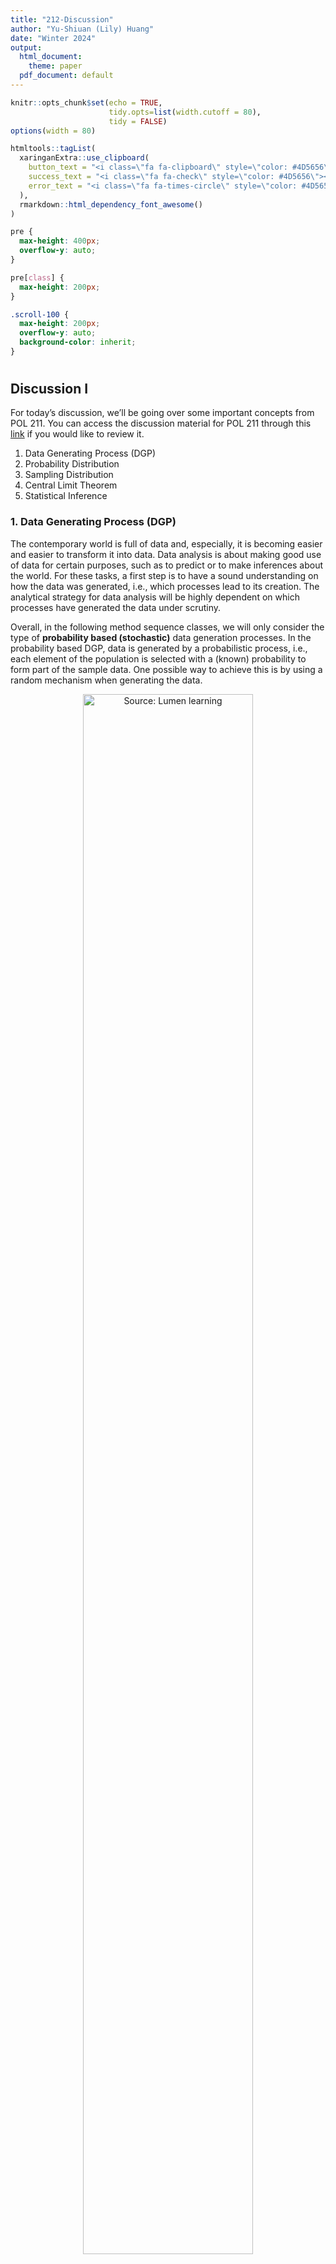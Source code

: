 ```yaml
---
title: "212-Discussion"
author: "Yu-Shiuan (Lily) Huang"
date: "Winter 2024"
output:
  html_document: 
    theme: paper
  pdf_document: default
---
```


```r
knitr::opts_chunk$set(echo = TRUE, 
                      tidy.opts=list(width.cutoff = 80),
                      tidy = FALSE)
options(width = 80)

htmltools::tagList(
  xaringanExtra::use_clipboard(
    button_text = "<i class=\"fa fa-clipboard\" style=\"color: #4D5656\" ></i>",
    success_text = "<i class=\"fa fa-check\" style=\"color: #4D5656\"></i>",
    error_text = "<i class=\"fa fa-times-circle\" style=\"color: #4D5656\"></i>"
  ),
  rmarkdown::html_dependency_font_awesome()
)
```

```css
pre {
  max-height: 400px;
  overflow-y: auto;
}

pre[class] {
  max-height: 200px;
}
```

```css
.scroll-100 {
  max-height: 200px;
  overflow-y: auto;
  background-color: inherit;
}
```

#  {.tabset .tabset-fade .tabset-fill}

## Discussion I

For today's discussion, we'll be going over some important concepts from POL 211. You can access the discussion material for POL 211 through this [link](https://yslhuang.github.io/method-sequence/211-Discussion.html) if you would like to review it.

1. Data Generating Process (DGP)
2. Probability Distribution
3. Sampling Distribution
4. Central Limit Theorem
5. Statistical Inference

### 1. Data Generating Process (DGP)

The contemporary world is full of data and, especially, it is becoming easier and easier to transform it into data. Data analysis is about making good use of data for certain purposes, such as to predict or to make inferences about the world. For these tasks, a first step is to have a sound understanding on how the data was generated, i.e., which processes lead to its creation. The analytical strategy for data analysis will be highly dependent on which processes have generated the data under scrutiny.

Overall, in the following method sequence classes, we will only consider the type of **probability based (stochastic)** data generation processes. In the probability based DGP, data is generated by a probabilistic process, i.e., each element of the population is selected with a (known) probability to form part of the sample data. One possible way to achieve this is by using a random mechanism when generating the data.

<center>

![Source: [Lumen learning](https://courses.lumenlearning.com/wm-concepts-statistics/chapter/wim-linking-probability-to-statistical-inference/)](/Users/yu-shiuanhuang/Desktop/method-sequence/figures/producing_data_inferences.png){width="80%"}

</center>

Example:

-   Research Question: What percentage of U.S. adults support the death penalty?

-   Steps in Statistical Investigation:

    1.  Produce Data: Determine what to measure, then collect the data. The poll selected 1,082 U.S. adults at random. Each adult answered this question: "Do you favor or oppose the death penalty for a person convicted of murder?"

    2.  Explore the Data: Analyze and summarize the data.In the sample, 65% favored the death penalty.

    3.  Draw a Conclusion: Use the data, probability, and statistical inference to draw a conclusion about the population.

However, there is a cost that has to be taken into account: by drawing a sample we have not observed all of the individuals in the population. It is necessary, then, to account for the uncertainty implied in the sampling process that generated the data. In addition to the **sampling uncertainty**, there are other sources of uncertainty that would lead us to assume our data is generated by a stochastic DGP: **theoretical and fundamental uncertatinty**.

Let's consider a scenario where we are not only interested in understanding the percentage of adults who support the death penalty in the U.S. but also whether there is a difference in support based on political affiliation, particularly Republicans. In this case, we have a theoretical framework that focuses on the relationship between a person's political alignment and their stance on the death penalty. However, it's possible that other factors, such as how individuals value a person's life, could also influence their views on the death penalty. Unfortunately, we didn't include these additional factors in our theory, which could potentially impact our data collection. Consequently, the results derived from our sample data might be subject to theoretical uncertainty. Additionally, there is the possibility of fundamental uncertainty within our sample data. This could arise when respondents pay minimal attention to the survey questions and opt for random responses regarding their opinions on the death penalty. Such factors are beyond the control of researchers and can introduce further uncertainty into our findings.

In summary, statistical inferences always involve an element of uncertainty. As a researcher, our aim is to account for this uncertainty by incorporating probability statements as an integral part of our conclusions in our findings.


### 2. Probability Distribution

How to model stochastic data generating process? Any time we want to answer a research question that involves using a sample to draw a conclusion about some larger population, we need to answer the question "how likely is it that we get a sample proportion of people supporting for the death penalty at 65%?" or "what is the probability of...?". To answer such a question, we need to use probability to quantify the uncertainty of the outcomes of interest.

Just a reminder, when we employ a probability distribution to model a stochastic DGP, we are essentially playing as the God saying that the data for the variable of interest is generated by this probability distribution. However, in real-life, what we can directly observe is the empirical distribution (or frequency distribution) derived from our available sample data. We make an assumption that this empirical distribution from the sample data reflects the underlying theoretical probability distribution.

Let's now review some specially named discrete and continuous probability mass functions, such as bernoulli distribution, binomial distribution, uniform distribution, and normal distribution.

#### a. Bernoulli Distribution

Bernoulli Distribution is a type of discrete probability distribution where every experiment conducted asks a question that can be answered only in yes or no. In other words, the random variable can be 1 with a probability $p$ or it can be 0 with a probability $(1 - p)$. Such an experiment is called a Bernoulli trial. A pass or fail exam can be modeled by a Bernoulli Distribution. Bernoulli distribution can also be used to derive a binomial distribution, geometric distribution, and negative binomial distribution.

For example, suppose there is an experiment where you flip a coin that is fair. If the outcome of the flip is heads then you will win. This means that the probability of getting heads is $p = \frac{1}{2}$. If $X$ is the random variable following a Bernoulli Distribution, we get $P(X = 1) = p = \frac{1}{2}$. We can also write it as $X \sim  Bernoulli(p)$ or just $X \sim  B(p)$.

- Probability Mass Function (PMF)

    A Bernoulli distribution is a discrete probability distribution where $Y=\left \{0, 1 \right \}$, its PMF is defined by:
  
    $$ f(y) = \begin{cases} 1 - p & \text{if } \ \ y = 0 \\ p & \text{if } \ \ y = 1 \\ \end{cases} $$
    A Bernoulli distribution only has **one parameter**, $p$. It is a special case of the Binomial distribution when the number of trials = 1. 


- Cumulative Distribution Function (CDF)

    $$ F(y) = \begin{cases} 0 & \text{if } \ \ y < 0 \\ 1-p & \text{if } \ \ 0 \leq y < 1\\ 1 & \text{if } \ \ x \geq 1 \end{cases} $$

- Expected Value and Variance

    - Expected Value: $E(Y) = p$

    - Variance: $Var(Y) = p(1-p)$

#### b. Binomial Distribution

Suppose we repeat a Bernoulli experiment $n$ times independently and we add up the outcomes. That is, suppose that our random variable is $Y = X_1 + X_2 + · · · + X_n$, where $X_i \sim Bernoulli(p)$ and the $X_i$ are
independent. Then $Y$ is said to have a Binomial distribution with sample size $n$ and probability of success $p$, denoted $Y \sim Binomial(n, p)$. As you can see, a Binomial distribution has **two parameters**, $n$ and $p$.

- Probability Mass Function (PMF)

    $$ f(y) = \begin{cases} \binom{n}{y}p^y(1-p)^{N-y} & \text{if } \ \ y \in  \left \{0, 1, 2, ..., n \right \} \\ 0 & \text{otherwise } \end{cases} $$

    where:
    - $n$ is the number of trials (occurrences)
    
    - $y$ is the number of successful trials
    
    - $p$ is the probability of success in a single trial
    
    - $\binom{n}{y}$ is the combination of $n$ and $y$. A combination is the number of ways to choose a sample of $y$ elements from a set of $N$ distinct objects where order does not matter, and replacements are not allowed. Note that $\binom{n}{y} = \frac{n!}{y!(N-y)!}$, where $!$ is factorial (so, $4! = 4 \times 3 \times 2 \times 1$).


- Cumulative Distribution Function (CDF)

    $$F(y) = P(Y \leq y) = \sum_{y=0}^{n} \binom{n}{y}p^y(1-p)^{n-y} $$
    

- Expected Value and Variance

    - Expected Value: $E(Y) = np$
      
    - Variance: $E(Y) = np(1-p)$
    
- Binomial Distribution in R

    We can also use R to do the calculation for Excercise 2. Here are some base R functions to do it:

    | Function | Description |
    |------|------|
    | `dbinom(x, size, prob)` | Find the probability of getting a certain number of successes (`x`) in a certain number of trials (`size`) where the probability of success on each trial is fixed (`prob`).|
    | `pbinom(q, size, prob)` |Return the value of the cumulative density function (CDF) of the binomial distribution given a certain random variable `q`, number of trials (`size`) and probability of success on each trial (`prob`).|
    | `qbinom(p, size, prob)` |The inverse of `pbinom()` function. It takes the probability value and gives output which corresponds to the probability value.|
    | `rbinom(n, size, prob)` |Generate a vector of binomial distributed random variables given a vector length n, number of trials (`size`) and probability of success on each trial (`prob`).|

#### c. Uniform Distribution

In statistics, uniform distribution is a term used to describe a form of probability distribution where every possible outcome has an equal likelihood of happening. The probability is constant since each variable has equal chances of being the outcome. There are two types of uniform distribution:

1. Discrete uniform distribution

    A discrete uniform distribution is a statistical distribution where the probability of outcomes is equally likely and with **finite values**. A good example of a discrete uniform distribution would be the possible outcomes of rolling a 6-sided die. The possible values would be 1, 2, 3, 4, 5, or 6. In this case, each of the six numbers has an equal chance of appearing. Therefore, each time the 6-sided die is thrown, each side has a chance of $\frac{1}{6}$. The number of values is finite. It is impossible to get a value of 1.3, 4.2, or 5.7 when rolling a fair die.


2. Continuous uniform distribution

    Not all uniform distributions are discrete; some are continuous. A continuous uniform distribution (also referred to as rectangular distribution) is a statistical distribution with an **infinite number** of equally likely measurable values. Unlike discrete random variables, a continuous random variable can take any real value within a specified range.

    A continuous uniform distribution usually comes in a rectangular shape. A good example of a continuous uniform distribution is an idealized random number generator. With continuous uniform distribution, just like discrete uniform distribution, every variable has an equal chance of happening. However, there is an infinite number of points that can exist. Today, we will focus on continuous uniform distribution.
    
    - Probability Distribution Function (PDF)
    
      A continuous random variable $X$ has a uniform distribution, denoted $X \sim Uniform \left [a, b\right ]$, if its probability density function is:
      
      $$ f(x) = \begin{cases} \frac{1}{b-a}& \text{if } x \in [a, b] \\ 0 & \text{otherwise} \end{cases} $$
      
      for two constants $a$ and $b$, such that $a<x<b$. A graph of the PDF looks like this:
      
      <center>
      ![](/Users/yu-shiuanhuang/Desktop/method-sequence/figures/uniform_pdf.png){width=50%}
      </center>
      
      Note that the length of the base of the rectangle is $(b-a)$, while the length of the height of the rectangle is $\frac{1}{b-a}$.Therefore, as should be expected, the area under $f(x)$ and between the endpoints $a$ and $b$ is 1. Additionally, $f(x)>0$ over the support $a<x<b$. Therefore, $f(x)$ is a valid probability density function.
    
    
    - Cumulative Distribution Function (CDF)
    
    The cumulative distribution function of a continuous uniform random variable is:
    
    $$F(x) = \begin{cases}  0 & \text{if } \ \ x < a \\ \frac{x-a}{b-a}& \text{if } \ \ x \in [a, b] \\ 1 & \text{if } \ \ x < a \\ \end{cases}$$
     A graph of the CDF looks like this:
     
     <center>
     ![](/Users/yu-shiuanhuang/Desktop/method-sequence/figures/uniform_cdf.png){width=50%}
     </center>
    
    As the picture illustrates, $F(x)=0$ when $x$ is less than the lower endpoint of the support ($a$, in this case) and $F(x)=1$ when $x$ is greater than the upper endpoint of the support ($b$, in this case). The slope of the line between $a$ and $b$ is, of course, $\frac{1}{b-a}$.
    
    - Expected Value and Variance
    
      - Expected Value: $E(X) = \frac{(a+b)}{2}$
      
      - Variance: $Var(X) = \frac{(b-a)^2}{12}$
    
    - Continuous Uniform Distribution in R
    
        | Function | Description |
        |------|------|
        | `dunif(x, min, max)` | Return the corresponding uniform probability density function (PDF) values of a certain vector quantile `x`. |
        | `punif(q, min, max)` |Return the value of the cumulative density function (CDF) of the uniform distribution given a certain random variable q and the interval. |
        | `qunif(p, min, max)` |The inverse of `punif()` function. It takes the probability value and gives output which corresponds to the probability value.|
        | `runif(n, min, max)` |Generate `n` number of random numbers within any interval, defined by the min and the max argument.|
        
#### d. Normal Distribution

Normal distribution is the most important probability distribution function used in statistics because of its advantages in real case scenarios. For example, the height of the population, shoe size, IQ level, rolling a dice, and many more. 

- Probability Distribution Function (PDF)

    The continuous random variable $X$ follows a normal distribution if its probability density function is defined as:
    
    $$f(x)=\frac{1}{\sigma\sqrt{2\pi}}\left \{ -\frac{1}{2} (\frac{x-\pi}{\sigma})^2\right \}$$
    
    for $\infty < x < \infty$, $\infty < \mu < \infty$, and $0 < \sigma < \infty$. The mean of $X$ is $\mu$ and the variance of $X$ is $\sigma^2$. We say $X \sim N(\mu, \sigma^2)$.
    
    <center>
    ![](/Users/yu-shiuanhuang/Desktop/method-sequence/figures/normal_pdf.png){width=60%}
    </center>
    
    The probability density function of normal distribution is **bell-shaped** curve graph, which is symmetric. The graph signifies that the peak point is the mean of the data set and half of the values of data set lie on the left side of the mean and other half lies on the right part of the mean telling about the distribution of the values. The shape of any normal curve depends on its mean $\mu$ and standard deviation $\sigma$.

    
- Cumulative Distribution Function (CDF)

    We won't focus on the CDF of normal distribution as it is ugly, but here it is.
    
    $$\Phi (\frac{x-\mu}{\sigma})=\frac{1}{2}\left [ 1+erf(\frac{x-\mu}{\sigma\sqrt{2}}) \right ]$$
    
    <center>
    ![](/Users/yu-shiuanhuang/Desktop/method-sequence/figures/normal_cdf.png){width=60%}
    </center>
    
    
- Expected Value and Variance

    - Expected Value: $E(x) = \mu$
      
    - Variance: $Var(x) = \sigma^2$
    

- Normal Distribution in R

    | Function | Description |
    |------|------|
    | `dnorm(x, mean, sd)` | Probability density function (PDF). |
    | `pnorm(x, mean, sd)` |Cumulative distribution function (CDF), which measures the probability that a random number $X$ takes a value less than or equal to $x$.|
    | `qnorm(p, mean, sd)` |The inverse of `pnorm()` function. It takes the probability value and gives output which corresponds to the probability value.|
    | `rnorm(n, mean, sd)` |Generate a vector of random numbers which are normally distributed.|

### 3. Sampling Distribution

The sampling distribution of a statistic is the distribution of all possible values taken by the statistic when all possible samples of a fixed size $n$ are taken from the population. It is a theoretical idea -- we do not actually build it.

Simply said, the sampling distribution of a statistic is the probability distribution of that statistic.

<center>
![](/Users/yu-shiuanhuang/Desktop/method-sequence/figures/sampling_dist.png){width=60%}
</center>

Suppose we have a sample with independent and identically distributed (iid) draws. We know that $\bar{X}$ is a random variable with a sampling distribution.

- Independent means that the sample items are all independent events. In other words, they are not connected to each other in any way; knowledge of the value of one variable gives no information about the value of the other and vice versa.
    
- Identically distributed means that there are no overall trends -- the distribution doesn't fluctuate and all items in the sample are taken from the same probability distribution.


- The expected value of the sampling distribution of $\bar{X}$ is the population mean $\mu$.

    $$E(\bar{X}) = \mu$$

    The expected value of the sampling distribution for $\bar{X}$  is simply the mean of the population (DGP) distribution. This means that the sample mean $\bar{X}$ is an unbiased estimator for the population (DGP) mean, $\mu$.

- The variance of the sampling distribution of $\bar{X}$ is the population variance $\sigma^2$ divided by the sample size $n$.
    $$Var(\bar{X}) = \frac{\sigma^2}{n}$$
    Note the $X_i$ are identically distributed, which means they have the same variance $\sigma^2$. Therefore, we can replace $Var(X_i)$ with the alternative notation $\sigma^2$.
    
    If we take the square root of variance of the sampling distribution we get the standard deviation of the sampling distribution, which is known as **standard error**.
    
    $$SE(\bar{X}) = \sqrt{Var(\bar{X})} = \sqrt{\frac{\sigma^2}{n}} = \frac{\sigma}{\sqrt{n}}$$
    
    The standard error of a sampling distribution gives us a sense for how confident we should be in our estimate of the population mean. Our result indicates that as the sample size increases, the standard deviation of the sample mean decreases, which is good. It means that as long as our sample is large enough, we can be very confident about our estimate of the population mean based on the sample mean we have.

In the following example, we use R to illustrate the sampling distribution for the sample mean for a hypothetical population. The sampling method is done without replacement.

##### Exam Score Example

An instructor of an introduction to statistics course has 200 students (which is the population). The population mean of their scores out of 100 points is $\mu = 71.18$, and the population standard deviation is $\sigma = 10.73$. That said, these 200 students' scores $X$ is following normal distribution with the parameter $\mu$ being 71.18 and $\sigma$ being 10.73, $X \sim N(71.18, 10.73)$.

1. The sampling distribution of the sample mean when $n = 10$ for the exam scores data.

- Let's first draw one sample based on the population distribution, $X \sim N(71.18, 10.73)$.

    ```r
    set.seed(1234) # to get replicable results
    exam.sample <- rnorm(n = 10, mean = 71.18, sd = 10.73)
    exam.sample 
    ```

- Now, let's replicate the above process for 1000 times, which will generate 1000 iid samples based on the population distribution, $X \sim N(71.18, 10.73)$.

    ```r
    set.seed(1234) 
    exam.iid.sample <- replicate(1000, rnorm(n = 10, mean = 71.18, sd = 10.73))
    exam.iid.sample <- as.data.frame(exam.iid.sample)
    
    knitr::kable(exam.iid.sample[, c(1:5)], "simple", align = "ccccc")
    ```
    
- Since we draw 1000 iid samples from the population, we now should have 1000 sample mean based on these samples. Let's plot all these sample means in a histogram to observe the distribution of these sample means, which is sampling distribution. 

    Note the process of taking many different samples in an effort to see what the sampling distribution looks like is referred to as a "Monte Carlo simulation." The "true" sampling distribution is the one where we take an infinite number of samples, which obviously we cannot achieve.
    Monte Carlo simulation is the term for the process of repeated sampling to approximate something. We're using it here for sampling distributions, but it is used in other contexts as well.

    ```r
    # What is the mean of each sample?
    sample.mean <- colMeans(exam.iid.sample)
    sample.mean[1:5]

    # Plot the distribution of these sample means
    library(tidyverse)
    
    my.bins <- seq(62, 82, 0.5)
    ggplot(data.frame(sample.mean = sample.mean), aes(x = sample.mean)) + 
      geom_histogram(breaks = my.bins, color = "black", fill = "gray85") +
      geom_vline(xintercept = mean(sample.mean), linetype = "dashed", 
                 color = "red", alpha = 0.5, lwd = 0.8) +
      geom_vline(xintercept = 71.18, linetype = "dashed", 
                 color = "blue", alpha = 0.5, lwd = 0.8) +
      scale_x_continuous(limits = c(62, 82)) + 
      scale_y_continuous(limits = c(0, 250)) +
      labs(x = "Sample mean (X bar)", y = "Frequency", 
           title = "1000 Samples with n=10") + 
      theme_bw() + 
      theme(panel.grid.minor = element_blank())
    ```
    
    What are the mean and standard error of the sample mean? 
    
    ```r
    mean(sample.mean)
    sd(sample.mean)
    ```
    
    As you can see, the mean and standard error based on all 1000 samples we drew are very close to the population mean of 71.18 and the standard deviation divided by the square root of the sample size ($\frac{10.73}{\sqrt{10}}=3.393124$). However, they are not exactly the same. The reason is that we can only simulate the sampling distribution of the exam scores but cannot simulate it for an infinite number of samples. That said, we can never reach the "true" sampling distribution.
    

2. The sampling distribution of the sample mean when $n = 100$ for the exam scores data.

    ```r
    set.seed(1234)
    exam.iid.sample <- replicate(1000, rnorm(n = 100, mean = 71.18, sd = 10.73))
    exam.iid.sample <- as.data.frame(exam.iid.sample)
    ```
    
    ```r
    # What is the mean of each sample?
    sample.mean <- colMeans(exam.iid.sample)
    sample.mean[1:5]

    # Plot the distribution of these sample means
    library(tidyverse)
    
    ggplot(data.frame(sample.mean = sample.mean), aes(x = sample.mean)) + 
      geom_histogram(breaks = my.bins, color = "black", fill = "gray85") +
      geom_vline(xintercept = mean(sample.mean), linetype = "dashed", 
                 color = "red", alpha = 0.5, lwd = 0.8) +
      geom_vline(xintercept = 71.18, linetype = "dashed", 
                 color = "blue", alpha = 0.5, lwd = 0.8) +
      scale_x_continuous(limits = c(62, 82)) + 
      scale_y_continuous(limits = c(0, 250)) +
      labs(x = "Sample mean (X bar)", y = "Frequency", 
           title = "1000 Samples with n=100") + 
      theme_bw() + 
      theme(panel.grid.minor = element_blank())
    ```

    What are the mean and standard error of the sample mean? 
    
    ```r
    mean(sample.mean)
    sd(sample.mean)
    ```


As you observe from the exam score example, if the population is normally distributed with mean $\mu$ and standard deviation $\sigma$, then the sampling distribution of the sample mean is also normally distributed no matter what the sample size is.


### 4. Central Limit Theorem (CLT)

What happens when the sample comes from a population that is not normally distributed? This is where the Central Limit Theorem comes in.

For a large sample size ($n > 30$), $\bar{X}$ is approximately normally distributed, regardless of the distribution of the population one samples from. If the population has mean $\mu$ and standard deviation $\sigma$, then $\bar{X}$ follows an approximate normal distribution with mean $\mu$ and standard deviation $\frac{\sigma}{\sqrt{n}}$.

The Central Limit Theorem applies to a sample mean from any distribution. We could have a left-skewed or a right-skewed distribution. As long as the sample size is large, the distribution of the sample means will follow an approximate normal distribution.

Notes on the CLT:

- If the population is skewed and sample size you draw is small, then the sample mean won't be normal.

- If the population is normal, then the distribution of sample mean looks normal even if $n = 2$.

- If the population is skewed, then the distribution of sample mean looks more and more normal when $n$ gets larger.

- Note that in all cases, the mean of the sample mean is close to the population mean and the standard error of the sample mean is close to $\frac{\sigma}{\sqrt{n}}$.

##### Right-skewed Distribution Example

Suppose $X$ is following a chi-square distribution with 3 as the degrees of freedom , $X \sim Chi-square(3)$. The population mean of a chi-square distribution is the degrees of freedom. In this case, $\mu = 3$. Please do the following:

This is what a chi-square distribution looks like:

<center>
![](/Users/yu-shiuanhuang/Desktop/method-sequence/figures/chisquare_pdf.png){width=60%}
</center>


1. Find the sampling distribution of the sample mean when $n = 10$ for $X$.

    ```r
    set.seed(1234)
    iid.sample <- replicate(1000, rchisq(n = 5, df = 3, ncp = 0))
    iid.sample <- as.data.frame(iid.sample)
    ```
    
    ```r
    # What is the mean of each sample?
    sample.mean <- colMeans(iid.sample)
    sample.mean[1:5]

    # Plot the distribution of these sample means
    my.bins <- seq(0, 8, 0.1)
    ggplot(data.frame(sample.mean = sample.mean), aes(x = sample.mean)) + 
      geom_histogram(breaks = my.bins, color = "black", fill = "gray85") +
      geom_vline(xintercept = mean(sample.mean), linetype = "dashed", 
                 color = "red", alpha = 0.5, lwd = 0.8) +
      geom_vline(xintercept = 3, linetype = "dashed", 
                 color = "blue", alpha = 0.5, lwd = 0.8) +
      scale_x_continuous(limits = c(0, 8)) + 
      scale_y_continuous(limits = c(0, 100)) +
      labs(x = "Sample mean (X bar)", y = "Frequency", 
           title = "1000 Samples with n=5") + 
      theme_bw() + 
      theme(panel.grid.minor = element_blank())
    ```


2. Find the sampling distribution of the sample mean when $n = 30$ for $X$.

    ```r
    set.seed(1234)
    iid.sample <- replicate(1000, rchisq(n = 30, df = 3, ncp = 0))
    iid.sample <- as.data.frame(iid.sample)
    ```
    
    ```r
    # What is the mean of each sample?
    sample.mean <- colMeans(iid.sample)
    sample.mean[1:5]

    # Plot the distribution of these sample means
    ggplot(data.frame(sample.mean = sample.mean), aes(x = sample.mean)) + 
      geom_histogram(breaks = my.bins, color = "black", fill = "gray85") +
      geom_vline(xintercept = mean(sample.mean), linetype = "dashed", 
                 color = "red", alpha = 0.5, lwd = 0.8) +
      geom_vline(xintercept = 3, linetype = "dashed", 
                 color = "blue", alpha = 0.5, lwd = 0.8) +
      scale_x_continuous(limits = c(0, 8)) + 
      scale_y_continuous(limits = c(0, 100)) +
      labs(x = "Sample mean (X bar)", y = "Frequency", 
           title = "1000 Samples with n=30") + 
      theme_bw() + 
      theme(panel.grid.minor = element_blank())
    ```
    
### 5. Statistical Inference

#### a. Statistical Inferences

The real power of statistics comes from applying the concepts of probability to situations where you have data but not necessarily the whole population. The results, called statistical inference, give you probability statements about the population of interest based on that set of data.

There are two types of statistical inferences: 

1. Estimation: Use information from the sample to estimate (or predict) the parameter of interest. For instance, using the result of a poll about the president's current approval rating to estimate (or predict) his or her true current approval rating nationwide.

2. Hypothesis Tests: Use information from the sample to determine whether a certain statement about the parameter of interest is true. For instance, suppose a news station claims that the President’s current approval rating is more than 75%. We want to determine whether that statement is supported by the poll data.

#### b. Confidence Intervals

$$P[\bar{X}-z_{\frac{\alpha}{2}}(\frac{\sigma}{\sqrt{n}})\leq \mu \leq \bar{X}+z_{\frac{\alpha}{2}}(\frac{\sigma}{\sqrt{n}})]=1-\alpha$$
This indicates that a $(1-\alpha)*100\%$ confidence interval for the mean $\mu$ is:

$$[\bar{x} - z_{\frac{\alpha}{2}}(\frac{\sigma}{\sqrt{n}}), \ \  \bar{x} + z_{\frac{\alpha}{2}}(\frac{\sigma}{\sqrt{n}})]$$

If the population standard deviation ($\sigma$) is unknown, we can use sample standard deviation to estimate it:

$$[\bar{x} - z_{\frac{\alpha}{2}}(\frac{s_x}{\sqrt{n}}), \ \  \bar{x} + z_{\frac{\alpha}{2}}(\frac{s_x}{\sqrt{n}})]$$
Suppose we take a large number of samples, say 1000.Then, we calculate a 95% confidence interval for each sample. Then, "95% confident" means that we'd expect 95%, or 950, of the 1000 intervals to be correct, that is, to contain the actual unknown value $\mu$.

#### c. Hypothesis Tests

Hypothesis testing is the process of making a choice between two conflicting hypotheses. First, a tentative assumption is made about the parameter or distribution. This assumption is called the **null hypothesis** and is denoted by $H_0$. An **alternative hypothesis** (denoted $H_a$), which is the opposite of what is stated in the null hypothesis, is then defined. The hypothesis-testing procedure involves using sample data to determine whether or not $H_0$ can be rejected. If $H_0$ is rejected, the statistical conclusion is that the alternative hypothesis $H_a$ is true.

- Null hypothesis ($H_0$): The null hypothesis states the "status quo". This hypothesis is assumed to be true until there is evidence to suggest otherwise.

- Alternative hypothesis ($H_a$): This is the statement that one wants to conclude. It is also called the research hypothesis.

The goal of hypothesis testing is to see if there is enough evidence against the null hypothesis. In other words, to see if there is enough evidence to reject the null hypothesis. If there is not enough evidence, then we fail to reject the null hypothesis.


We want to know the answer to a research question. We determine our null and alternative hypotheses. Now it is time to make a decision.

The decision is either going to be:

1. reject the null hypothesis or ...

2. fail to reject the null hypothesis.

**Note**: Why can’t we say we “accept the null”? The reason is that we are assuming the null hypothesis is true and trying to see if there is evidence against it. Therefore, the conclusion should be in terms of rejecting the null.

Consider the following table. The table shows the decision/conclusion of the hypothesis test and the unknown "reality", or truth. We do not know if the null is true or if it is false. If the null is false and we reject it, then we made the correct decision. If the null hypothesis is true and we fail to reject it, then we made the correct decision.

<center>
![](/Users/yu-shiuanhuang/Desktop/method-sequence/figures/type_errors.png){width=70%}
</center>


What happens when we do not make the correct decision? When doing hypothesis testing, two types of mistakes may be made and we call them **Type I error** and **Type II error**. If we reject the null hypothesis when it is true, then we made a type I error. If the null hypothesis is false and we failed to reject it, we made another error called a Type II error.

The “reality”, or truth, about the null hypothesis is unknown and therefore we do not know if we have made the correct decision or if we committed an error. We can, however, define the likelihood of these events.

- $\alpha$: The probability of committing a Type I error. Also known as the significance level.

- $\beta$: The probability of committing a Type II error.

- Power: Power is the probability the null hypothesis is rejected given that it is false (i.e., $1-\beta$).

$\alpha$ and $\beta$ are probabilities of committing an error so we want these values to be low. However, we cannot decrease both. As $\alpha$ increases, $\beta$ decreases.

**Note**: Type I error is also thought of as the event that we reject the null hypothesis GIVEN the null is true. In other words, Type I error is a conditional event and $\alpha$ is a conditional probability. The same idea applies to Type II error and $\beta$.


## Discussion II

In today's discussion, we will revisit some techniques covered in POL 211 concerning how to capture relationships within data. Additionally, we will delve deeper into the application of Ordinary Least Squares (OLS) regression to capture the specific relationships of interest.

1. Relationships in Data
2. Ordinary Least Square Linear Regression

### 1. Relationships in Data

When we want to describe the relationship between two sets of data, we can plot the data sets in a scatter plot and look at four characteristics:

- Direction: Are the data points sloping upwards or downwards?
- Form: Do the data points form a straight line or a curved line?
- Strength: Are the data points tightly clustered or spread out?
- Outliers: Are there data points far away from the main body of data?

Today, our focus will be on the first three characteristics. We will delve into covariance, the correlation coefficient, and linear regression. These are three fundamental statistics that allow us to describe the relationships between the variables of interest.

#### a. Visualizing Relationships -- Scatter Plot

For today, we are using `Covid19.csv`. You can download this csv file from Canvas or from [here](https://drive.google.com/file/d/1CTjNdylGuBT5gMVgvNFla9YhuEhq_Yt7/view?usp=sharing).

```r
## load packages and import data
library(tidyverse)
  
cf <- read.csv("/Users/yu-shiuanhuang/Desktop/method-sequence/data/Covid19.csv")
```

Let's visualize the relationship between the politics of a county (`dem16vs`) and the share of people who say they always wear a mask (`mask_always`) in a scatter plot.

-   `dem16vs`: Democratic vote share in 2016 presidential election.
-   `mask_always`: The estimated share of people in a county who would say they always wear a mask in public when they expect to be within six feet of another person.

```r
ggplot(cf, aes(x = dem16vs, y = mask_always)) + 
  geom_point(color = "black", fill = "white", 
             stroke = 1, shape = 1) + 
             ## Use the stroke aesthetic to modify the width of the border
             ## The shape of points can be adjusted by specifying the shape argument
  xlab("Democratic Vote Share, 2016 Presidential") + 
  ylab("% Reporting Always Wearing Mask") + 
  ylim(0,1) + 
  xlim(0,1) + 
  labs(title = "NY Times Covid-19 Survey", 
       subtitle = "All Counties") + 
  theme_bw()
```

The plot above is hard to see since all the dots are on top of each other. So instead of plotting all the datapoints, let's draw a random sample of 500 of the rows of the dataset and plot them.

```r
set.seed(110) ## this allows us to draw the *same* random sample every time.
    
samp <- sample(1:nrow(cf), 500) 
## This means randomly taking a sample of 500 from the elements of the total rows of cf 
glimpse(samp)
```

`samp` is the rows we randomly sample from all the rows in `cf`. For example, the first element in `samp` is 2008, which means we're going to draw the 2008th row out of the original dataset.

Now let's replot the scatter plot again with only 500 datapoints we randomly drew from the whole dataset.

```r
ggplot(cf[samp,], aes(x = dem16vs, y = mask_always)) + 
  ## Specify the random sample within the bracket of cf and remember to put it on the row position!
  geom_point(color = "black", fill = "white", 
             stroke = 1, shape = 1) + 
  xlab("Democratic Vote Share, 2016 Presidential") + 
  ylab("% Reporting Always Wearing Mask") + 
  ylim(0,1) + 
  xlim(0,1) + 
  labs(title = "NY Times Covid-19 Survey", 
       subtitle = "500 Randomly Selected Counties") + 
  theme_bw()
```

#### b. Covariance, Correlation Coefficient, Linear Regression

In addition to visualizing data using scatter plots to grasp relationships, how can we employ statistical measures to describe these relationships more formally?

1. Covariance

    Covariance is a useful measure for describing the **direction** of the linear association between two quantitative variables.

    $$Cov(x, y) = \frac{1}{N-1}\sum_{i=1}^{N}(x_i-\bar{x})(y_i-\bar{y})$$

    As we can see from the equation, the covariance sums the term $(x_i-\bar{x})(y_i-\bar{y})$ for each data point, where $\bar{x}$ is the average $x$ value, and $\bar{y}$ is the average $y$ value. The term becomes more positive if both $x$ and $y$ are larger than the average values in the data set, and becomes more negative if smaller. As the covariance accounts for every data point in the set, a positive covariance must mean that most, if not all, data points are in sync with respect to $x$ and $y$ (small $y$ when $x$ is small or large $y$ when $x$ is large). Conversely, a negative covariance must mean that most, if not all, data points are out of sync with respect to $x$ and $y$ (small $y$ when $x$ is large or large $y$ when $x$ is small). 

    Let's start by using a fake dataset to practice how to compute covariance.

    ```r
    tf <- data.frame(x = c(3, 2, 1, 7, -1), 
                     y = c(8, 10, 13, 2, 8))
    
    knitr::kable(tf, "simple", align = "cc")
    ```

    ```r
    ## Covariance
    tf$x.dev2 <- tf$x - mean(tf$x)
    tf$y.dev2 <- tf$y - mean(tf$y)
    
    cov.fake <- (1/(nrow(tf)-1))*sum(tf$x.dev2*tf$y.dev2)
    cov.fake   

    ```

    You can use the canned function `cov()` to double check your answer.

    ```r
    ## Covariance
    cov(tf$x, tf$y)
    ```

    Covariance is a useful measure at describing the direction of the linear association between two quantitative variables, but it has two weaknesses: a larger covariance does not always mean a stronger relationship, and we cannot compare the covariances across different sets of relationships. For example, if we find that the covariance between variables $x$ and $y$ is larger than the covariance between $x$ and $z$, we can only conclude that both $y$ and $z$ are positively associated with $x$. However, we cannot determine whether the relationship between $x$ and $y$ is stronger than the relationship between $x$ and $z based solely on their covariances.

2. Correlation Coefficient

    To account for the weakness, we normalize the covariance by the standard deviation of the $x$ values and $y$ values, to get the correlation coefficient. The correlation coefficient is a value between -1 and 1, and measures both the direction and the strength of the linear association. One important distinction to note is that correlation does not measure the slope of the relationship — a large correlation only speaks to the strength of the relationship. Some key points on correlation are:

    - Correlation measures the direction and strength of the linear association between two quantitative variables.
    - Positive and negative indicates direction, large and small indicates the strength.
    - Correlation has symmetry: correlation of x and y is the same as correlation of y and x.
    - Correlation is unitless and normalized.

    $$r_{xy}=\frac{Cov(x, y)}{s_xs_y}$$

    Please compute the correlation coefficient between $x$ and $y$ using the formula above with the fake dataset

    ```r
    ## Correlation
    cor.fake <- cov.fake/(sd(tf$x)*sd(tf$y))
    cor.fake
    ```

    You can also used the canned function `cor()` to double check your answers.
    ```r
    ## Correlation
    cor(tf$x, tf$y)
    ```

3. Linear Regression

    Correlation and covariance are quantitative measures of the strength and direction of the relationship between two variables, but they do not account for the slope of the relationship. In other words, we do not know **how a change in one variable could impact the other variable**. Regression is the technique that fills this void — it allows us to make the best guess at how one variable affects the other variables. The simplest linear regression, which is usually measured by ordinary least square (OLS) method, allows us to fit a "line of best fit" to the scatter plot, and use that line (or model) to describe the relationship between the two variables. The OLS approach aims to fit a line that minimizes squared residuals. The equation for that line is:

    $$\hat{y} = a + bx$$ 
    The equations of $a$ and $b$ are:

    $$b = \frac{r_{xy}s_{y}}{s_{x}}=\frac{Cov(x, y)}{s^2_{x}}$$

    $$a = \bar{y}-b\bar{x}$$
    
    **Note**: A more detailed introduction regarding linear regression will be discussed in POL 212 and 213. 
    
    What are the intercept ($a$) and slope ($b$) between $x$ and $y$ in the fake dataset? Please compute in a manual way!

    ```r
    ## Slope
    b <- cov(tf$x, tf$y)/var(tf$x)
    
    ## Intercept
    a <- mean(tf$y) - b * mean(tf$x)
    ```

    You can also use the canned function `lm` to check your answer.
    ```r
    reg <- lm(y ~ x, data = tf)
    stargazer::stargazer(reg, type = "text", digits = 4)
    ```

### 2. Ordinary Least Square Linear Regression

#### a. Simple Linear Regression

Below is a population regression line equation, assuming that we are the god and know the data-generating process of the relationship between $X$ (independent/explanatory variable) and $Y$ (dependent/response/outcome variable).

<center>![](https://miro.medium.com/max/1400/1*tZaCUZ2YuhIQfQmm5ltPEw.webp){width="60%"}</center>

However, since we usually don't have the population data but only have access to a sample of it, we can only use the sample dataset to estimate the population regression line. In the below figure, $b_0$ is the estimate of the regression intercept $\beta_0$, while $b_1$ is the estimate of the regression coefficient/slope $\beta_1$.

<center>![](https://miro.medium.com/v2/format:webp/1*csk8XTXy0j__hm_kbkwxCw.jpeg){width="60%"} </center>

The Ordinary Least Squares (OLS) approach aims to fit a line that minimizes the sum of the squared residuals, which means that the goal is to find a pair of $b_0$ and $b_1$ that can minimize the difference between our observed $Y_i$ and estimated $\hat{Y_i}$.

<center>
$S(b_0, b_1) = min \Sigma E_i = min \Sigma (Y_i-\hat{Y_i})^2=min \Sigma (Y_i-(b_0+b_1X_i))^2$

$S(b_0, b_1) = \Sigma (Y_i-b_0-b_1X_i)^2$
</center>


To find a pair of $b_0$ and $b_1$ that can minimize the difference between our observed $Y_i$ and estimated $\hat{Y_i}$ is an *optimization problem*. All we have to do is to take the partial derivatives of the above equation with respect to $b_0$ and $b_1$, respectively, set them equal to zero, and then solve it.

<center>

$\frac{\partial S(b_0, b_1)}{\partial b_0}=\Sigma (-1)(2)(Y_i-b_0-b_1X_i)=0$

$\frac{\partial S(b_0, b_1)}{\partial b_1}=\Sigma (-X_i)(2)(Y_i-b_0-b_1X_i)=0$

</center>

By solving the above two equations, you will get:

<center>

$b_0 = \bar{Y}-b_1\bar{X}$

$b_1 = \frac{\Sigma (X_i-\bar{X})(Y_i-\bar{Y})}{\Sigma (X_i-\bar{X})^2}$

</center>


#### b. Confidence Interval and Hypothesis Test

With estimates of the intercept and slope of our linear regression line, we can then make statistical inferences to assess the likelihood that our estimates capture the true parameters. Initially, we need the standard errors of the intercept and slope to construct confidence intervals and conduct hypothesis tests. POL 213 will provide a more detailed discussion on how to derive these standard errors. For now, in 212, let's assume these standard errors and use them for statistical inferences.
    
The residual standard error $S_E$ (how closely the regression line we estimate fits the scatter of our data points) is:

<center>$\hat{\sigma } = SE(E_i) = \sqrt{\frac{\Sigma (E_i)^2}{n-2}} = \sqrt{\frac{\Sigma (Y_i-\hat{Y_i})^2}{n-2}}$</center>

And the standard error of the sample intercept ($b_0$) and slope ($b_1$) are:

<center>

$SE(b_0) = \hat{\sigma }\sqrt{\frac{\Sigma X_i^2}{n\Sigma (X_i-\bar{X})^2}}$

$SE(b_1) = \frac{\hat{\sigma }}{\sqrt{\Sigma (X_i-\bar{X})^2}}$

</center>
    
With standard errors, we can construct a $100(1-\alpha)%$ confidence interval for our slope and perform hypothesis testing.

-   Confidence Interval

    $\beta=b_1+t_{\frac{\alpha}{2}}SE(b_1)$

-   Hypothesis Test

    Two-tailed test (by defualt, `lm()`function conducts two-tailed test)

    $H_0: \beta = 0$

    $H_1: \beta \neq 0$

    $t=\frac{b_1-\beta_1}{SE(b_1)}=\frac{b_1-0}{SE(b_1)}$

    Compare this t-statistic with $t_{\frac{\alpha}{2}, df=n-2}$ to see if it is larger or smaller than the critical value or not. If it is larger or smaller than the critical value, we can reject $H_0$ in favor of $H_1$. In addition to calculating t-statistics, we can also calculate p-value based the t-statistics and the critical values to perform hypothesis testing (p-value $= 2*Pr(t \geq |t_c|)$ vs $\alpha$).

    One-tailed test (if your hypotheses are directional, you can also conduct one-tailed test)

    $H_0: \beta = 0$

    $H_1: \beta < or > 0$

    $t=\frac{b_1-\beta_1}{SE(b_1)}=\frac{b_1-0}{SE(b_1)}$

    When performing a one-tailed test, compare the t-statistic with $t_{\alpha, df=n-2}$ without dividing $\alpha$ by 2. P-value in one-tailed test is calculated as:

    p-value $= Pr(t \geq or \leq t_c)$ vs $\alpha$
    
        
Let's now assume we know how exactly the data is generated and draw a sample out of the population we generate and then construct confidence intervals and perform hypothesis testing.
    
This is the example Hanno used in POL 211. Assume we study the relationship between money spend on coffee ($X$) and hours of sleep every night ($Y$) for UC Davis graduate students. The population of UC Davis graduate students is $10000$ and the population distribution of coffee spending follows normal distribution with mean equals 20 and standard deviation equals 8 (i.e., $X \sim N(20, 8^2)$).
    
We also know the exact population relationship between coffee spending and hours of sleep every night for UC Davis graduate students, which is defined as below:
    
```r
set.seed(123)
    
coffee_spending <- rnorm(10000, 20, 8)
sleep <- 8 - 0.1*coffee_spending + rnorm(10000, 0, 3) 
```

This is the population data we generated: 

```r
pop <- data.frame(coffee_spending, sleep) 
    
head(pop)
```       

Now, let's draw a sample with 500 observations from our population and estimate the relationship between coffee spending and hours of sleep every night.
    
```r
set.seed(123)

samp <- sample(1:nrow(pop), 500) 
glimpse(samp)
```       
    
`samp` is the rows we randomly sample from all the rows in `pop`. For example, the first element in `samp` is 2463, which means we're going to draw the 2463th row out of the population dataset.

Let's first plot the scatter plot with the sample we randomly drew from the population dataset.

```r
ggplot(pop[samp,], aes(x = coffee_spending, y = sleep)) + 
  ## Specify the random sample within the bracket of pop and remember to put it on the row position!
  geom_point(color = "black", fill = "white", 
             stroke = 1, shape = 1) + 
  xlab("Money Spend on Coffee") + 
  ylab("Hours of Sleep Every Night") + 
  theme_bw()
```

It seems like that their is a negative relationship between coffee spending and hours sleep every night for UC Davis graduate students. Now, let's further estimate the intercept and slopes based on the sample we drew. To simplify the process of calculating residual standard errors and standard errors of both the slope and intercept, I use the `lm` function here to get all the estimates and statistics we need to construct confidence intervals and perform hypothesis tests.

```r
mod <- lm(sleep ~ coffee_spending, data = pop[samp,])
summary(mod)
```
    
- Construct a 95% confidence intervals for both the intercept and slope
       
  Intercept: $(7.26311-1.96*0.38665, 7.26311+1.96*0.38665) = (6.505276, 8.020944)$
      
  slope: $(-0.06986-1.96*0.01783, -0.06986+1.96*0.01783) = (-0.1048068, -0.0349132)$
    
  Both the confidence intervals for the intercept and slope do not include 0. This implies that if we draw 100 samples from the population, 95% of the confidence intervals we construct will encompass the true parameters, indicating that both of these true parameters are significantly different from 0.

    
- Perform a two-tailed hypothesis tests for both the intercept and slope

  $H_0: \beta_0 = 0$

  $H_1: \beta_0 \neq 0$

  $t=\frac{b_0-\beta_0}{SE(b_0)}=\frac{b_0-0}{SE(b_0)}=\frac{7.26311-0}{0.38665}=18.78471$

  p-value $= 2*Pr(t \geq 18.78471)=6.57319e-60 < 0.05$

  ```r
  # find p-value
  2*pt(q = 18.78471, df = 498, lower.tail = FALSE)
  ```
      
  As the p-value is smaller than 0.05, we can reject the null hypothesis and conclude that the intercept is greater than 0.
        
    
  $H_0: \beta_1 = 0$

  $H_1: \beta_1 \neq 0$

  $t=\frac{b_1-\beta_1}{SE(b_1)}=\frac{b_1-0}{SE(b_1)}=\frac{-0.06986-0}{0.01783}=-3.918116$
  
  p-value $= 2*Pr(t \leq -3.918116)=0.0001017134 < 0.05$

  ```r
  # find p-value
  2*pt(q = -3.918116, df = 498, lower.tail = TRUE)
  ```
    
  As the p-value is smaller than 0.05, we can reject the null hypothesis and conclude that there is a negative relationship between coffee spending and hours of sleep every night for UC Davis graduate students.
    
```r
ggplot(pop[samp,], aes(x = coffee_spending, y = sleep)) + 
  ## Specify the random sample within the bracket of pop and remember to put it on the row position!
  geom_point(color = "black", fill = "white", 
             stroke = 1, shape = 1) + 
  geom_abline(slope = -0.06986, intercept = 7.26311, 
              color = 'blue', lwd = 1.5, alpha = 0.7) +
  xlab("Money Spend on Coffee") + 
  ylab("Hours of Sleep Every Night") + 
  theme_bw()
```


#### c. Simulate Sampling Distribution of Linear Regression Parameters

In the above exercise, we drew only one sample from the population. Now, let's repeatedly draw samples 1000 times to simulate the sampling distribution of the intercept and slope. This will help us verify if we reach similar conclusions as we did when constructing confidence intervals and performing hypothesis tests.

- Simulate Sampling Distribution of the Intercept

  ```r
set.seed(1234)

par.est <- data.frame(est_intercept = NA,
                      est_slope = NA)
for (i in 1:1000){
  samp <- sample(1:nrow(pop), 500)
  mod <- lm(sleep ~ coffee_spending, data = pop[samp,])
  par.est[i, 1] <- mod$coef[1]
  par.est[i, 2] <- mod$coef[2]
}

head(par.est)
  ```

    Let's plot the distribution of our 1000 estimated intercepts and slopes and compare that with the sampling distribution under the null hypothesis.
    
    What is the sampling distribution under the null hypothesis? Remember that we know the DGP of the population, so we actually know the exact standard error of both the population intercept and slope. 
    
```r
mod_pop <- lm(sleep ~ coffee_spending, data = pop)
summary(mod_pop)
```

    That being said, the sampling distribution under the null hypothesis for the intercept follows a normal distribution with a mean equal to 0 and a standard deviation equal to 0.080939.

  ```r

int_null <- data.frame(x = seq(-1, 10, 0.01), 
                       y = dnorm(seq(-1, 10, 0.01), 
                                 mean = 0, sd = 0.080939))

ggplot() + 
      geom_line(aes(x = int_null$x, y = int_null$y), ) +
      geom_histogram(aes(x = par.est$est_intercept, y = ..density..),
                     color = "black", fill = "gray85", bins = 80) +
      geom_vline(xintercept = mean(par.est$est_intercept), 
                 linetype = "dashed", color = "red", alpha = 0.5, lwd = 0.8) +
      geom_vline(xintercept = 7.26311, linetype = "dashed", 
                 color = "blue", alpha = 0.5, lwd = 0.8) +
      annotate("text", x = 9.5, y = 3, 
               label = "mean of\nestimated\nintercepts", color = "red") +
      annotate("text", x = 6.5, y = 3, 
               label = "one time\nestimated\nintercept", color = "blue") +
      annotate("text", x = 1.5, y = 3, 
               label = "sampling\ndistribution\nunder the null", color = "black") +
      scale_x_continuous(name = "Estimated Intercept", breaks = seq(-1, 10, 1)) +
      labs(y = "Density", title = "1000 Samples with n=500") + 
      theme_bw() + 
      theme(panel.grid.minor = element_blank())
  ```

- Simulate Sampling Distribution of the Slope

    The sampling distribution under the null hypothesis for the slope follows a normal distribution with a mean equal to 0 and a standard deviation equal to 0.080939.
    
  ```r

slo_null <- data.frame(x = seq(-0.15, 0.05, 0.001), 
                       y = dnorm(seq(-0.15, 0.05, 0.001), 
                                 mean = 0, sd = 0.003761))

ggplot() + 
      geom_line(aes(x = slo_null$x, y = slo_null$y), ) +
      geom_histogram(aes(x = par.est$est_slope, y = ..density..),
                     color = "black", fill = "gray85", bins = 80) +
      geom_vline(xintercept = mean(par.est$est_slope), 
                 linetype = "dashed", color = "red", alpha = 0.5, lwd = 0.8) +
      geom_vline(xintercept = -0.06986, linetype = "dashed", 
                 color = "blue", alpha = 0.5, lwd = 0.8) +
      annotate("text", x = -0.12, y = 60, 
               label = "mean of\nestimated\nislopes", color = "red") +
      annotate("text", x = -0.05, y = 60, 
               label = "one time\nestimated\nslope", color = "blue") +
      annotate("text", x = 0.02, y = 60, 
               label = "sampling\ndistribution\nunder the null", color = "black") +
      scale_x_continuous(name = "Estimated Slope", breaks = seq(-0.15, 0.05, 0.02)) +
      labs(y = "Density", title = "1000 Samples with n=500") + 
      theme_bw() + 
      theme(panel.grid.minor = element_blank())
  ```

#### d. Multivariate Linear Regression

The central difference between simple and multiple linear regression is that the slope coefficients for the explanatory variables in multiple regression are **partial coefficients**. That is, it represents the "effect" on the response variable of a one-unit increment in the corresponding explanatory variable, holding constant the value of the other explanatory variable. 

<center>

$Y_i=\beta_0+\beta_1X_i1+\beta_2X_i2+...+\beta_kX_ik+\varepsilon_i$

</center>

Recall that the goal of the OLS approach is to minimize the discrepancy between our observed $Y_i$ and estimated $\hat{Y_i}$. To find a set of estimated $\beta$s that can minimize this discrepancy is an *optimization problem*. All we have to do is to take the partial derivatives of the above equation with respect to each coefficient, set them equal to zero, and then solve it. However, adding more and more $X$ variables to our linear regression model makes the calculation more and more tedious. In order to find the estimated $\beta$s more efficiently, we use matrix algebra to help us do the calculation. POL 213 will show you how to do it in more details. In today's discussion, we focus on how to do multivariate linear regression in R.

Assuming we are examining factors that explain U.S. public school expenditures, you can assess the dataset `Anscombe.txt` [here](https://drive.google.com/file/d/1ktQVvvq5KU8CIFq3yY5sLzZX7RcaZq_R/view?usp=sharing). This dataset measures U.S. State Public School Expenditures in 1981, and the variables are: 

* `education` = per capita education expenditures, dollars
* `income` = per capita income, dollars
* `under18` = proportion under 18 years old, per 1000
* `urban` = proportion urban, per 1000.

```r
# load data
df <- read.delim("/Users/yu-shiuanhuang/Desktop/method-sequence/data/Anscombe.txt", sep = "")
```

```r
ols <- lm(education ~ income + under18 + urban, data = df)
summary(ols)
```

Use the [stargazer package](https://www.jakeruss.com/cheatsheets/stargazer/#change-the-cutoffs-for-significance) to have a nicer output of the regression table.

```r
# install.packages("stargazer")
library(stargazer)

stargazer(ols, 
          title = "Table 1: Factors Explaining U.S. Public School Expenditures",
          dep.var.labels = "Education Expenditure",
          covariate.labels = c("Income", "Under 18", "Urban"),
          star.cutoffs = c(0.05, 0.01, 0.001),
          digits = 2 , type = "text")

```

The regression output indicates a positive relationship between per capita income and per capita education expenditures, as well as between the proportion under 18 years old and education expenditures. To elaborate, **holding all other variables constant**, a one-unit increase in per capita income corresponds to a 0.08-unit increase in per capita education expenditures. Similarly, holding all other variables constant, a one-unit increase in the proportion under 18 years old corresponds to a 0.82-unit increase in per capita education expenditures.

Conversely, there is a negative relationship between the proportion urban and education expenditures. A one-unit increase in the proportion urban is associated with a decrease of 0.11 units in per capita education expenditures, while holding all other variables constant.


## Discussion III

In today's discussion, we will focus on some techniques for modeling. 

1. Variable Transformation
2. Rescaling Variables
3. Creating Indicies

### 1. Variable Transformation

#### a. Why transform variables? 

To conform to regression assumptions which amplifies prediction power and increases the overall quality of the model. There are four primary reasons why we might want to transform continuous variables:

1. To even out the variance of a variable if the assumption of homoscedasticity is violated (residuals are independent with a mean of zero, even variance, and randomly scattered).

2. To normalize a variable if the assumption of normality is violated (by visual inspection, probability plots, or normality tests such as Kolmogorov-Smirnov and Shaprio-Wilks).

3. To linearize the regression model if it seems individual variables are non-linear.

4. Reduce the impact of outliers and high-leverage observations.

As we haven't delved into the Gauss-Markov assumptions, which is a set of assumptions that leads the ordinary least squares (OLS) estimates the **best linear unbiased estimator (BLUE)**, today's discussion will concentrate solely on points 3 and 4, demonstrating how variable transformation can enhance our model.

In many cases, the primary method of variable transformation is by applying a simple deterministic (non-random) mathematical function to one or more variables that you include in your model. Often, the transformation is a relatively simple algebraic function that is reversible (invertible). For example:

- Power functions: $x^p$ the most common of which is $\sqrt{x} = x^{\frac{1}{2}}$

- Logarithmic functions: $log_{10}x$, $log_e x = ln(x)$

- Multiplicative inverse (reciprocal) functions: $\frac{1}{x}$

#### b. Challenges with transforms:

1. Variables that have been transformed are sometimes harder to interpret. If the measure is commonly known and understood, such as sales dollars, "the multiplicative inverse of sales dollars" can be more difficult to interpret and communicate.

2. Making meaningful prediction often means inverting the transformed variables back to original form, which adds additional steps, thus increasing complexity of your model.

3. Often times, selecting the best transformation can be a process of trial and error. 

4. Transformation can sometimes overshoot the goal and create issues in the other direction; must verify and check. For example, if we have a variable that is heavily right-skewed and we perform a transformation, it might be too powerful and now make it to be left-skewed. 


#### c. Common Techniques

When deciding whether to transform our variables, we should first examine the **direction and magnitude of skewness** in order to choose the appropriate technique.

For left skewed variables, before transformation, a reflection should be performed to make the distribution right skewed: $(x_{max}+1)-x$ (add 1 to the maximum value of the original variable and then subtract this result from each value of the original variable).

Depending on the severity of skewness, we apply the square root transformation ($\sqrt{x}$) for mild skewness, the base-10 logarithm transformation ($log_{10}x$) for moderate skewness, or the reciprocal transformation ($\frac{1}{x}$) for severe skewness. Why so? Let's see some examples to get the rationale. 

```r
x <- c(1, 3, 10, 19, 31, 132, 1477, 300459, 133000000)
data.frame(
  x,
  sqrtx = sqrt(x),
  logx = log(x),
  inversex = 1/x
)
```

As seen in the table, for larger values, taking the inverse tightens more than logarithm and even more than the square root. This also indicates the skewness magnitude. In heavily right-skewed variables, where large outliers exist in the right tail, taking the inverse brings them closer to the majority of values. For moderate outliers, square root or logarithm suffices. 

Let's now use the Boston housing price dataset to do some practices. Assuming we are examining factors that explain housing price in Boston, you can assess the dataset `Boston.xlsx` [here](https://docs.google.com/spreadsheets/d/1CzSmcSo7HxVx9yOefAyB7Pzzh1w6FgKN/edit?usp=sharing&ouid=102178308083978998774&rtpof=true&sd=true). Below is a description of each variable in the dataset. `MEDV` is the outcome variable.

* `MEDV`: median value of owner-occupied homes in $1000's
* `CRIM`: per capita crime rate by town
* `ZN`: proportion of residential land zoned for lots over 25,000 sq.ft.
* `INDUS`: proportion of non-retail business acres per town
* `CHAS`: Charles River dummy variable (1 if tract bounds river; 0 otherwise)
* `NOX`: nitric oxides concentration (parts per 10 million)
* `RM`: average number of rooms per dwelling
* `AGE`: proportion of owner-occupied units built prior to 1940
* `DIS`: weighted distances to five Boston employment centers 
* `RAD`: index of accessibility to radical highways
* `TAX`: full-value property-tax rate per $10,000
* `PTRATIO`: pupil-teacher ratio by town
* `LSTAT`: % lower status of the population

```r
library(readxl)
Boston <- read_excel("/Users/yu-shiuanhuang/Desktop/method-sequence/data/Boston.xlsx")
head(Boston)
```


##### Right skewed variables transformation
  
Assume we are interested in the relationships between `MEDV` and `INDUS`, `MEDV` and `DIS`, and `MEDV` and `CRIM`, respectively. Let's first look at the distribution of each explanatory variable.

```r
library(tidyverse)
p1 <- ggplot(data = Boston, aes(x = INDUS)) + 
  geom_histogram(aes(y = ..density..), bins = 30, color = "black", fill = "gray85") +
  labs(title = "mild skewed") +
  theme_bw()
p2 <- ggplot(data = Boston, aes(x = DIS)) + 
  geom_histogram(aes(y = ..density..), bins = 30, color = "black", fill = "gray85") +
  labs(title = "moderate skewed") +
  theme_bw()
p3 <- ggplot(data = Boston, aes(x = CRIM)) + 
  geom_histogram(aes(y = ..density..), bins = 30, color = "black", fill = "gray85") +
  labs(title = "severe skewed") +
  theme_bw()

ggpubr::ggarrange(p1, p2, p3, ncol = 3, nrow = 1)
```

Now, let's create scatterplots to visualize the relationships between `MEDV` and these variables and assess their linearity.

```r
p1 <- ggplot(data = Boston, aes(x = INDUS, y = MEDV)) + 
  geom_point(color = "darkgray", shape = 1) + 
  geom_smooth(method = "lm", color = "dodgerblue2") +
  geom_smooth(method = "loess", color = "coral2") +
  ylim(c(-20, 50)) +
  annotate("text", x = 25, y = 45, label = "OLS", color = "dodgerblue2") +
  annotate("text", x = 25, y = 42, label = "LOESS", color = "coral2") +
  labs(title = "mild skewed") + xlab("INDUS") + ylab("MEDV") + theme_bw()
p2 <- ggplot(data = Boston, aes(x = DIS, y = MEDV)) + 
  geom_point(color = "darkgray", shape = 1) + 
  geom_smooth(method = "lm", color = "dodgerblue2") +
  geom_smooth(method = "loess", color = "coral2") +
  ylim(c(-20, 50)) + 
  annotate("text", x = 11, y = 45, label = "OLS", color = "dodgerblue2") +
  annotate("text", x = 11, y = 42, label = "LOESS", color = "coral2") +
  labs(title = "moderate skewed") + xlab("DIS") + ylab("MEDV") + theme_bw()
p3 <- ggplot(data = Boston, aes(x = CRIM, y = MEDV)) + 
  geom_point(color = "darkgray", shape = 1) + 
  geom_smooth(method = "lm", color = "dodgerblue2") +
  geom_smooth(method = "loess", color = "coral2") +
  ylim(c(-20, 50)) +
  annotate("text", x = 80, y = 43, label = "OLS", color = "dodgerblue2") +
  annotate("text", x = 80, y = 40, label = "LOESS", color = "coral2") +
  labs(title = "severe skewed") + xlab("CRIM") + ylab("MEDV") + theme_bw()

ggpubr::ggarrange(p1, p2, p3, ncol = 3, nrow = 1)

```

**Loess** stands for locally estimated scatterplot smoothing (lowess stands for locally weighted scatterplot smoothing) and is one of many non-parametric regression techniques, but arguably the most flexible. A smoothing function is a function that attempts to capture general patterns in X-Y relationships while reducing the noise and it makes minimal assumptions about the relationships among variables. The result of a loess application is a line through the moving central tendency of the X-Y relationship. 

Loess is fairly straightforward. A specific width of points along the x axis is selected (the bandwidth or tension) adjacent to the point being predicted, and a low degree polynomial equation (often just linear) is fit through that subset of the data. More weight is given to points closest to the value being predicted. This resulting equation is then used to predict the value for the selected point. The data are then shifted one point to the right and the process continues, with a new prediction for the second point, and so on. The resulting points are then connected together with a line. The user can control how wide a band of points are used – the smaller the bandwidth, the fewer points that are used and the less smooth the final line. Users can also adjust the type of line-fitting that is used – weighted least squares is the most common. Users can also adjust what types of weights are used. 

As evident in the scatterplots above, the associations between `MEDV` and the three explanatory variables lack linearity. Notably, the OLS regression line and the Loess line exhibit significant disparities, particularly in the `MEDV` and `CRIM` relationship. This is when variable transformation chimes in to help improve our linear models.

Let's first transform these variables based on the severity of skewness.

```r
p1 <- ggplot(data = Boston, aes(x = INDUS)) + 
  geom_histogram(aes(y = ..density..), bins = 30, color = "black", fill = "gray85") +
  labs(title = "Before Transformation") +
  theme_bw()
p2 <- ggplot(data = Boston, aes(x = sqrt(INDUS))) + 
  geom_histogram(aes(y = ..density..), bins = 30, color = "black", fill = "gray85") +
  labs(title = "After Transformation") +
  theme_bw()

p3 <- ggplot(data = Boston, aes(x = DIS)) + 
  geom_histogram(aes(y = ..density..), bins = 30, color = "black", fill = "gray85") +
  labs(title = "Before Transformation") +
  theme_bw()
p4 <- ggplot(data = Boston, aes(x = log(DIS+1))) + 
  geom_histogram(aes(y = ..density..), bins = 30, color = "black", fill = "gray85") +
  labs(title = "After Transformation") +
  theme_bw()

p5 <- ggplot(data = Boston, aes(x = CRIM)) + 
  geom_histogram(aes(y = ..density..), bins = 30, color = "black", fill = "gray85") +
  labs(title = "Before Transformation") +
  theme_bw()
p6 <- ggplot(data = Boston, aes(x = (1/(CRIM+1)))) + 
  geom_histogram(aes(y = ..density..), bins = 30, color = "black", fill = "gray85") +
  labs(title = "After Transformation") +
  theme_bw()

ggpubr::ggarrange(p1, p2, p3, p4, p5, p6, ncol = 2, nrow = 3)
```

Post-transformation, the distribution of these variables becomes less skewed. It's worth noting that for `DIS` and `CRIM`, I apply the logarithm and inverse, respectively, while adding 1 to each value to prevent 0, which can't be computed in logarithms or inverses.

Now, let's replot the scatterplots between `MEDV` and these transformed explanatory variables.

```r
p1 <- ggplot(data = Boston, aes(x = INDUS, y = MEDV)) + 
  geom_point(color = "darkgray", shape = 1) + 
  geom_smooth(method = "lm", color = "dodgerblue2") +
  geom_smooth(method = "loess", color = "coral2") +
  annotate("text", x = 25, y = 47, label = "OLS", color = "dodgerblue2") +
  annotate("text", x = 25, y = 42, label = "LOESS", color = "coral2") +
  labs(title = "Before Transformation") + xlab("INDUS") + 
  ylim(c(0, 50)) +
  ylab("MEDV") + theme_bw()
p2 <- ggplot(data = Boston, aes(x = sqrt(INDUS), y = MEDV)) + 
  geom_point(color = "darkgray", shape = 1) + 
  geom_smooth(method = "lm", color = "dodgerblue2") +
  geom_smooth(method = "loess", color = "coral2") +
  annotate("text", x = 4.5, y = 47, label = "OLS", color = "dodgerblue2") +
  annotate("text", x = 4.5, y = 42, label = "LOESS", color = "coral2") +
  ylim(c(0, 50)) +
  labs(title = "After Transfromation") + xlab("INDUS") + 
  ylab("MEDV") + theme_bw()


p3 <- ggplot(data = Boston, aes(x = DIS, y = MEDV)) + 
  geom_point(color = "darkgray", shape = 1) + 
  geom_smooth(method = "lm", color = "dodgerblue2") +
  geom_smooth(method = "loess", color = "coral2") +
  ylim(c(0, 50)) + 
  annotate("text", x = 11, y = 47, label = "OLS", color = "dodgerblue2") +
  annotate("text", x = 11, y = 42, label = "LOESS", color = "coral2") +
  labs(title = "Before Transfromation") + xlab("DIS") + 
  ylab("MEDV") + theme_bw()
p4 <- ggplot(data = Boston, aes(x = log(DIS+1), y = MEDV)) + 
  geom_point(color = "darkgray", shape = 1) + 
  geom_smooth(method = "lm", color = "dodgerblue2") +
  geom_smooth(method = "loess", color = "coral2") +
  ylim(c(0, 50)) + 
  annotate("text", x = 2.3, y = 47, label = "OLS", color = "dodgerblue2") +
  annotate("text", x = 2.3, y = 42, label = "LOESS", color = "coral2") +
  labs(title = "After Transfromation") + xlab("DIS") + 
  ylab("MEDV") + theme_bw()

p5 <- ggplot(data = Boston, aes(x = CRIM, y = MEDV)) + 
  geom_point(color = "darkgray", shape = 1) + 
  geom_smooth(method = "lm", color = "dodgerblue2") +
  geom_smooth(method = "loess", color = "coral2") +
  ylim(c(-20, 50)) +
  annotate("text", x = 80, y = 46, label = "OLS", color = "dodgerblue2") +
  annotate("text", x = 80, y = 40, label = "LOESS", color = "coral2") +
  labs(title = "Before Transfromation") + xlab("CRIM") + 
  ylab("MEDV") + theme_bw()
p6 <- ggplot(data = Boston, aes(x = 1/(CRIM+1), y = MEDV)) + 
  geom_point(color = "darkgray", shape = 1) + 
  geom_smooth(method = "lm", color = "dodgerblue2") +
  geom_smooth(method = "loess", color = "coral2") +
  ylim(c(-20, 50)) +
  annotate("text", x = 0.9, y = 46, label = "OLS", color = "dodgerblue2") +
  annotate("text", x = 0.9, y = 40, label = "LOESS", color = "coral2") +
  labs(title = "After Transfromation") + xlab("CRIM") + 
  ylab("MEDV") + theme_bw()

ggpubr::ggarrange(p1, p2, p3, p4, p5, p6, ncol = 2, nrow = 3)

```

As evident, linearity improves post-transformation, particularly for `CRIM` with severe skewness. However, it's crucial to bear in mind the inherent trade-offs associated with variable transformations, potentially affecting interpretability.

Note: some materials of variable transformation are referred to [here](https://www.bcfoltz.com/).

### 2. Rescaling Variables 

There are two primary reasons to rescale our variables: to enhance the interpretability of coefficients and to identify the relative importance of each variable in explaining the outcome of interest.

#### a. Enhance interpretability

Assuming we are examining factors that explain U.S. public school expenditures, you can assess the dataset `Anscombe.txt` [here](https://drive.google.com/file/d/1ktQVvvq5KU8CIFq3yY5sLzZX7RcaZq_R/view?usp=sharing). This dataset measures U.S. State Public School Expenditures in 1981, and the variables are: 

* `education` = per capita education expenditures, dollars
* `income` = per capita income, dollars
* `under18` = proportion under 18 years old, per 1000
* `urban` = proportion urban, per 1000.

```r
# load data
df <- read.delim("/Users/yu-shiuanhuang/Desktop/method-sequence/data/Anscombe.txt", sep = "")
```

```r
ols1 <- lm(education ~ income + under18 + urban, data = df)

library(stargazer)
stargazer(ols1, 
          title = "Table 1: Factors Explaining U.S. Public School Expenditures",
          dep.var.labels = "Education Expenditure",
          covariate.labels = c("Income", "Under 18", "Urban"),
          star.cutoffs = c(0.05, 0.01, 0.001),
          digits = 2 , type = "text")
```

As seen in the regression table, the coefficient for `income` is significantly positive, implying that, holding all the other variables at constant, a one-dollar increase in per capita income corresponds to a 0.08-unit increase in per capita education expenditures of a state. While reporting this finding with the original scale is acceptable, rescaling the variable for better clarity and impact is recommended. For instance, we can divide the `income` variable by 1000 dollars to allow the regression output to provide a more tangible understanding of the relationship.

```r
df <- df %>% mutate(income1000 = (income/1000))
ols2 <- lm(education ~ income1000 + under18 + urban, data = df)

stargazer(ols1, ols2, 
          title = "Table 2: Factors Explaining U.S. Public School Expenditures With Rescaled Vriable",
          dep.var.labels = "Education Expenditure",
          covariate.labels = c("Income", "Income/1000", "Under 18", "Urban"),
          star.cutoffs = c(0.05, 0.01, 0.001),
          digits = 2 , type = "text")
```


After rescaling, notice that a $1,000 rise in per capita income aligns with an 80.65-unit growth in state per capita education expenditures. This increase equals 1.74 times the standard deviation of the outcome variable. It's crucial to note that only the coefficient and standard error of income change after rescaling; everything else remains constant. This is because we only rescale the unit measurement of the `income`.

#### b. Identify the relative importance of each variable

Having chosen a regression model with statistically significant independent variables, interpreting the results reveals the relationship between these variables and the dependent variable. Now, a natural question arises: "Which independent variable is the most important?"

Determining the most important variable is more complex than it initially seems. Firstly, you must define what "most important" means, considering the subject area and goals of your regression model. There is no one-size-fits-all definition, and the methods used for data collection and measurement can influence the perceived importance of independent variables.

The standard regression coefficients in your statistical output illustrate the relationship between independent variables and the dependent variable. Each coefficient represents the mean change in the dependent variable with a one-unit shift in the corresponding independent variable. While larger coefficients imply a more significant change, comparing absolute sizes alone may not accurately identify the most important variable. This is particularly true when the independent variables have different units, rendering direct comparisons of coefficients meaningless—such as when measuring time, pressure, and temperature.

While the coefficient can't determine the importance of an independent variable, what about the variable's p-value? Comparing p-values may seem logical as we use them to select variables for the model. But, do lower p-values signify more important variables? Unfortunately, p-values don't measure importance; they encompass various properties of the variable. A very small p-value doesn't necessarily indicate practical importance. Factors like a precise estimate, low variability, or a large sample size can yield a tiny p-value for an independent variable. Hence, it's crucial, when evaluating statistical results, to assess both statistical and practical significance of effect sizes.

So how can we compare the importance of independent variables in our model? Standardize coefficients!

As previously mentioned, comparing regular regression coefficients is challenging due to different scales. However, standardized coefficients, sharing the same scale, enable meaningful comparisons. Standardizing involves subtracting each observed value's mean and dividing by the variable’s standard deviation (similar to calculating z-values in statistics). This process ensures a consistent scale for comparison.

$$
z = \frac{x_i-\bar{x}}{sd_x}
$$


We then use standardized coefficients by running the regression model with standardized independent variables. These coefficients, on the same scale, show how much the dependent variable changes with a one standard deviation shift in an independent variable. They act as standardized effect sizes, revealing the relationship strength without relying on original data units. Measured in standard deviations, these effects help grasp the practical significance of the findings.

Let's apply this technique to examine which factor explains U.S. public school expenditures the most. You can achieve standardization using the `scale()` function or manually compute it.

```r
df <- df %>% mutate(income_s = scale(income),
                    under18_s = scale(under18),
                    urban_s = scale(urban))
ols3 <- lm(education ~ income_s + under18_s + urban_s, data = df)

stargazer(ols1, ols3,
          title = "Table 3: Factors Explaining U.S. Public School Expenditures With Standardized Vriables",
          dep.var.labels = "Education Expenditure",
          covariate.labels = c("Income", "Under 18", "Urban",
                               "Income (standardized)", "Under 18 (standardized)", "Urban (standardized)"),
          star.cutoffs = c(0.05, 0.01, 0.001),
          digits = 2 , type = "text")
```

After standardizing each independent variable, we observe that `income` has the greatest effect size. Holding all other variables constant, a one-unit standard deviation increase in `income` is associated with a 45.17-unit increase in the per capita education expenditures of a state. This differs from what we would infer using the original scale of the variables to fit the model. Importantly, as we have now rescaled the variables not only regarding their unit measurement but also their range, the estimated intercept is different from the original model. With all independent variables standardized, the intercept now indicates that the baseline per capita education expenditure is 196.31 when all variables are at their mean, which is 0.

### 3. Creating Indicies

Summated rating scale is a type of assessment instrument comprising a series of statements measuring the same construct or variable to which respondents indicate their degree of agreement or disagreement. The number of response options for each item varies, often from 5 to 7 points (e.g., from strongly agree to strongly disagree). The response values for individual items may be summed to obtain a **total or average score** that reflects a person's general attitude toward the construct of interest.

For example, the below table is a Likert scale on assessing how strong an individual's partisan identity is (from strongly disagree with each statement to strongly agree).

|                                                                                 |  1  |  2  |  3  |  4  |  5  |
|------------------|:---------:|:---------:|:---------:|:---------:|:---------:|
| When I speak about this party, I usually say "we" instead of "they."            |     |     |     |     |     |
| I am interested in what other people think about this party.                    |     |     |     |     |     |
| When people criticize this party, it feels like a personal insult.              |     |     |     |     |     |
| I have a lot in common with other supporters of this party.                     |     |     |     |     |     |
| If this party does badly in opinion polls, my day is ruined.                    |     |     |     |     |     |
| When I meet someone who supports this party, I feel connected with this person. |     |     |     |     |     |
| When I speak about this party, I refer to them as "my party."                   |     |     |     |     |     |
| When people praise this party, it makes me feel good.                           |     |     |     |     |     |

Since these eight statements are all related to measure one's partisan identity level, instead of including all the variables based on these statements, we can use a summated rating scale to combine all the information to generate one aggregated variable.

But before applying a summated rating scale, we should first check the *reliability* of the set of scale to see whether this set of scale is a consistent measurement of a concept. In the lecture, Chris suggested that we can use **Cronbach's alpha** to assess such consistency. The higher the $\alpha$ coefficient, the more the items have shared covariance and probably measure the same underlying concept. Here is the rule of thumb:

| Cronbach's alpha        | Internal consistency |
|-------------------------|----------------------|
| $\alpha \geq 0.9$       | Excellent            |
| $0.9 > \alpha \geq 0.8$ | Good                 |
| $0.8 > \alpha \geq 0.7$ | Acceptable           |
| $0.7 > \alpha \geq 0.6$ | Questionable         |
| $0.6 > \alpha \geq 0.5$ | Poor                 |
| $0.5 > \alpha$          | Unacceptable         |


The $\alpha$ coefficient can be computed using the `alpha()` function in the `psych` package. 

Here I provide an example of constructing a summated rating scale of partisan social identity using [Bankert, Huddy, and Rosema's (2016)](https://link.springer.com/article/10.1007/s11109-016-9349-5)[ data](https://drive.google.com/file/d/1z4MIdQKWl0AfNpCJvl9XC93OxZbuY7IE/view?usp=sharing) based on the previously outlined questions

```r
pid <- read_csv("/Users/yu-shiuanhuang/Desktop/method-sequence/data/pid.csv")
head(pid)
```

First, assess how consistent these eight variables/questions are related on the concept of partisan social identity.

```r
#install.packages("psych")
library(psych)
alpha(na.omit(pid))
```


The Cronbach's alpha test indicates high internal consistency between these two variables, with the $\alpha$ of approximately $0.90$. Considering this reliability, we can create the summated rating scaled partisan social identity index by simply averaging these eight variables, as they are all on the same scale. Note that if the variables you aggregate are on different scales, ensure you rescale all variables to the same scale before conducting the Cronbach's alpha test and generating the summated rating scaled index.

```r
pid$psi <- (pid$V1 + pid$V2 + pid$V3 + pid$V4 + pid$V5 + pid$V6 + pid$V7 + pid$V8)/8
summary(pid$psi)
```

The partisan social identity index (`psi`) we created ranges from 1 to 4. 
The higher the value, the stronger a person feels that the party they are affiliated with represents one of their social identities.

## Discussion IV

In today's discussion, we will cover how to decompose a linear regression and how to use our estimated linear regression line to do prediction.

1. FWL Theorem
2. Prediction
3. Previous Midterm Questions

### 1. FWL Theorem

The Frisch-Waugh-Lovell Theorem (FWL; after the initial proof by [Frisch and Waugh (1933)](https://www.jstor.org/stable/pdf/1907330.pdf?casa_token=JG4SEhrhth4AAAAA:1AdAdHXg7YzZWFtoQx-wZujKg-61bbwGJVTjw81SwCD0y27a_TPnf3_V0f30EBcvTVOA6jU9tvhN42hSBpRUbAKUcmvVCr2pYXULVf1cyUsDcTMRH1k), and later generalisation by [Lovell (1963)](https://www.tandfonline.com/doi/pdf/10.1080/01621459.1963.10480682?casa_token=l2CMH0AKd3AAAAAA:LxCLfNpAJsihhbV_wgT5q_epYiwwjlcxN505iSOENIzZLCKhksFvmGAh6U0gAq-P-qZ3VLkgdfw1)) states that:

Any predictor’s regression coefficient in a multivariate model is equivalent to the regression coefficient estimated from a bivariate model in which the residualized outcome is regressed on the residualized component of the predictor; where the residuals are taken from models regressing the outcome and the predictor on all other predictors in the multivariate regression (separately). 

Simply said, the FWL Theorem shows how to decompose a regression of $Y$ on a set of variables $X$ into two pieces. The coefficient of one of the variables in multiple linear regression model can be obtained by netting off effect of other variables in the regression model from both dependent and independent variables.

Why is it important to know FWL theorem? The FWL Theorem shows that it is important to partial one set of covariates out of the other in order to obtain the ceteris paribus effect. For example, in order to get the effect of $X1$ on $Y$, $X2$ needs to be held constant, which involves removing the portion of $X1$ that is correlated with $X2$. Let's understand it through the regression formula.

$Y = a + b_1X_1 + b_2X_2 + e$ (assume this is the estimated regression line we have)

The value of $b_1$ can be obtained by:

- netting off effect of $X_2$ from $Y$; and 

  $Y = a + b_2X_2 + v_1$ 
  
  You can consider the residual $v_1$ as the variation in $Y$ that cannot be explained by $X_2$.
  
  
- netting off effect of $X_2$ from $X_1$

  $X_1 = a + b_2X_2 + v_2$
  
  You can consider the residual $v_2$ as the variation in $X_1$ that cannot be explained by $X_2$.

- then, we regress the variation in $Y$ that cannot be explained by $X_2$ on the variation in $X_1$ that cannot be explained by $X_2$.

  $v_1 = a' + kv_2 + e$

  By doing this, the $k$ we estimate will be the same as the $b_1$ we estimate by regressing $Y$ on both $X_1$ and $X_2$ at the same time.

Let's use the `Auto` dataset as an example to illustrate the FWL Theorem in practice.

```r
library(ISLR2)
head(Auto)
```

Here is the description of each variable in this dataset:

- `mpg`: miles per gallon
- `cylinders`: number of cylinders between 4 and 8
- `displacement`: engine displacement (cu. inches)
- `horsepower`: engine horsepower
- `weight`: vehicle weight (lbs.)
- `acceleration`: time to accelerate from 0 to 60 mph (sec.)
- `year`: model year (modulo 100)
- `origin`: origin of car (1. American, 2. European, 3. Japanese)
- `name`: vehicle name

Assume we are investigating how the miles per gallon of a car can be explained by its origin (whether it is a U.S. or  a foreign car) and its weight. That said, `mpg` is the outcome variable, while `origin` and `weight` are the explanatory variables. 

Before beginning the analysis, let's first create a new dummy variable named `foreign` based on the `origin` to classify these cars as either foreign or U.S. cars.

```r
Auto$foreign <- ifelse(Auto$origin == 1, 0, 1)
```

I will use `foreign` as my $X_1$ variable and `weight` as the $X_2$ variable. ($X_1$ and $X_2$ can include multiple variables, but the illustration will be clearer with just one each.) Let's first run a regression of $Y$, which is `mpg`, on both $X_1$ and $X_2$.

```r
fit <- lm(mpg ~ foreign + weight, data = Auto)
stargazer::stargazer(fit, star.cutoffs = c(0.05, 0.01, 0.001),
                     digits = 3 , type = "text", omit.stat = c("F"))
```




Now let's start decomposing our regression following the FWL Theorem:

- Step 1: Regress $Y$ on $X_2$ and take the residuals

    ```r
fit1 <- lm(mpg ~ weight, data = Auto)
v1 <- fit1$residuals
```


- Step 2: Regress $X_1$ on $X_2$ and take the residuals

    ```r
fit2 <- lm(foreign ~ weight, data = Auto)
v2 <- fit2$residuals
```

- Step 3: Regress the residuals from Step 1 on the residuals from Step 2

    ```r
fit3 <- lm(v1 ~ v2)
stargazer::stargazer(fit, fit1, fit2, fit3, 
                     star.cutoffs = c(0.05, 0.01, 0.001),
                     digits = 3 , type = "text", omit.stat = c("F"))
```

Notice that in the Step 3 regression, the coefficient on `v2` is the same as the coefficient on `foreign` in the original regression. Why does it work? By netting off both the effect of `weight` on `mpg` and of `weight` on `foreign`, we actually eliminate the correlation between `foreign` and `weight`.

First, let's check how correlated is between `foreign` and `weight`.

```r
cor(Auto$foreign, Auto$weight)
```

What happens after we eliminate the correlation between `foreign` and `weight`?

```r
cor(Auto$weight, v2)
```

Recall that the residual $v_2$ can be seen as the variation in `foreign` that cannot be explained by `weight`. As shown in the above, we can see that now $v_2$ is not correlated with `weight`; the correlation coefficient is very close to 0. Now we can use $v_2$ to check how much variation in $v_1$, which is the variation in `mpg` that cannot be explained by `weight`, can be explained by $v_2$.

If you'd like to understand the FWL Theorem in more details, please see [here](https://www.hbs.edu/research-computing-services/Shared%20Documents/Training/fwltheorem.pdf). 

### 2. Prediction

One of the key strengths of linear regression is its capability to make forecasts based on the relationships identified in the data. Here, I demonstrate how to make these predictions manually and using built-in functions in R.

#### a. Simple Linear Regression Prediction

The data we are using today is `ANES 2022 pilot data`, which can be downloaded [here](https://drive.google.com/file/d/14giLtCugJWtpEnJe_H72QfBpnke2tKjj/view?usp=sharing). The codebook can be downloaded [here](https://drive.google.com/file/d/18Y252mOkHJ5ChYETOAxZ3-pa9vT0yTNJ/view?usp=sharing).

Assume we study whether those who are more ideologically conservative rate Donald Trump with higher liking scores.

```r
library(haven) # for importing .dta format data

# load data
anes <- read_dta("/Users/yu-shiuanhuang/Desktop/method-sequence/data/anes_pilot_2022_stata_20221214.dta")
```

Remember to deal with the missing/NA values in the two variables we are going to analyze: `fttrump` and `libcon`. Before doing analysis, always check the codebook of the dataset first to see what values in each variable you will have to address.
    
- `fttrump`: How would you rate Donald Trump on a scale of 0-100?
    
- `libcon`: We hear a lot of talk these days about liberals and conservatives. Here is a seven-point scale on which the political views that people might hold are arranged from extremely liberal to extremely conservative. Where would you place yourself on this scale, or haven’t you thought much about this?
    
```r
# examine each variable first
table(anes$fttrump) # -7 means the respondent did not answer this question

table(anes$libcon) # 997 means the respondent did answer the question but picked "haven't thought about it too much" 
```

After examining the variables, make sure to recode -7 in `fttrump` and 997 in `libcon` to NAs.
    
```r
# recode missing values
anes$fttrump[anes$fttrump == -7] <- NA
anes$libcon[anes$libcon == 997] <- NA

# examine the variables again just to double check
table(anes$fttrump)
table(anes$libcon)
```

Now, let's run a simple linear regression of `libcon` on `fttrump`.
    
```r
m1 <- lm(fttrump ~ libcon, data = anes)
stargazer::stargazer(m1, 
          title = "Table 1: Ideology and Feelings toward Trump",
          dep.var.labels = "Feelings toward Trump",
          covariate.labels = c("Ideology"),
          star.cutoffs = c(0.05, 0.01, 0.001),
          digits = 2 , type = "text")
```

Now we have our simple OLS linear regression of `libcon` on `fttrump`, we can use this regression line ($\hat{y} = -19.72 + 14.03x$) to do predictions and evaluate the uncertainty of our predictions. How to do it by hand?

Let's plot a scatterplot between `libcon` and `fttrump` and the regression line first!
    
```r
ggplot(data = anes, aes(x = libcon, y = fttrump)) +
        geom_point(alpha = 0.7, color = "darkgray") +
        geom_smooth(method = "lm", color = "coral2", se = FALSE) +
        scale_x_continuous(name = "Ideology (libcon)", 
                           breaks = seq(1, 7, 1)) +
        ylab("Feelings toward Trump (fttrump)") +
        annotate("text", x = 5.5, y = 72, 
                 label = "predicted values on \n the regression line", 
                 color = "coral2") +
        theme_bw()
```
    
    
Let's calculate the predicted values of the regression line by hand!

```r
# what is the intercept and slope?
summary(m1) 
    
# we can call out the intercept and slope from the summary table by using
coef(m1)[1] ## intercept
unname(coef(m1)[1])
coef(m1)[2] ## slope
unname(coef(m1)[2])

# let's say we'd like to know how much a person would like Trump if she place herself in the middle (4) of the ideology spectrum. 

unname(coef(m1)[1]) + (unname(coef(m1)[2])*4) ## the predicted value is 36.3923
```
    
Now, instead of only predicting one value, let's predict the whole ideology spectrum (1-7)!
    
```r
# create a data frame to store predicted values
pred.df <- data.frame(libcon = c(1:7)) ## make sure that the variable name in this new created data frame is the same as the variable name you specified in your m1 model
pred.df
    
# make prediction based on the ideology var in pred.df
pred.df2 <- pred.df %>%
    mutate(pred.fttrump  = unname(coef(m1)[1]) + (unname(coef(m1)[2])*libcon))
pred.df2
```
    
We can also use the `predict()` function in R to do it more efficiently!

```r
predict(m1, newdata = pred.df) ## these predicted values should be the same as what we did earlier!
```

How confident can we say about our estimates of **ideology (libcon)**? **Calculate confidence intervals of the predicted values!**

Use the `confint` function to find the 95% confidence intervals of your estimates.

```r
confint(m1, level = 0.95)
    
summary(m1)
```
    
Use `predict` function to generate 95% confidence interval for each predicted value.
    
```r
# to display the 95% confidence intervals, specify the argument interval = "confidence"
predict(m1, newdata = pred.df, interval = "confidence", level = 0.95)
```

Plot 95% confidence interval of our regression line by setting **se=TRUE** and **level = 0.95** in **geom_smooth** function.
    
```r
ggplot(data = anes, aes(x = libcon, y = fttrump)) +
        geom_point(alpha = 0.7, color = "darkgray") +
        geom_smooth(method = "lm", color = "coral2", se = TRUE, level = 0.95) +
        scale_x_continuous(name = "Ideology (libcon)", 
                           breaks = seq(1, 7, 1)) +
        ylab("Feelings toward Trump (fttrump)") +
        annotate("text", x = 5.5, y = 72, 
                 label = "predicted values on \n the regression line", 
                 color = "coral2") +
        theme_bw()
```


You can also use the function from `jtools` package Chris introduced in the lecture to plot it fastly. `effect_plot()` is also done with `ggplot2`.    

```r
jtools::effect_plot(m1, pred = "libcon", interval = TRUE, 
                    plot.points = TRUE, jitter = 0.2, colors = "darkgray",
                    line.colors = "coral2", x.label = "Ideology (libcon)",
                    y.label = "Feelings toward Trump (fttrump)") +
         annotate("text", x = 5.5, y = 72, 
                  label = "predicted values on \n the regression line", 
                  color = "coral2")
```

#### b. Multivariate Linear Regression Prediction

Now assume we study whether those who are more ideologically conservative rate Donald Trump with higher liking scores. However, instead of only include `libcon` in our model, let's also control some **demographic variables** (aka control variables), including age, gender, race, education level, and party ID. 
    
What kind of control variables should you include? It depends on the research question you are interested in and what the related literature suggests.
    
Remember to also deal with the missing/NA values first in these control variables! 
    
```r
# likewise, examine each variable first
table(anes$birthyr_dropdown) ## birth year
table(anes$gender) ## male: 1; female: 2
table(anes$rwh) ## white: 1; non-white: 2
table(anes$educ) ## education level: can be treated as a continuous var
table(anes$pid7) ## party ID
```

By examining each variable, it seems that we only have to deal with the missing values in `pid7 (party ID)`. In `pid7 (party ID)`, according to the codebook, -7 means no answer and 8 means not sure, which means we have to first recode these values into NAs.
    
```r
# recode missing values
anes$pid7[anes$pid7 == -7 | anes$pid7 == 8] <- NA ## "|" means "or" 

# examine the variable again just to double check
table(anes$pid7)
```

Now, let's generate control variables!
    
```r
anes2 <- anes %>% 
        mutate(age = 2022 - birthyr_dropdown, ## the survey was conducted in 2022
               female = ifelse(gender == 2, 1, 0),
               white = ifelse(rwh == 1, 1, 0), 
               dem = ifelse(pid7 < 4, 1, 0), 
               rep = ifelse(pid7 > 4, 1, 0), 
               indep = ifelse(pid7 == 4, 1, 0)) ## create party ID dummies
```
    
Run a multiple linear regression of `libcon` on `fttrump` by controlling demographic variables.
    
```r
m2 <- lm(fttrump ~ libcon + age + female + educ + white + dem + rep, 
         data = anes2) ## make indep as our reference group for party ID
```

What if we'd like to compare respondents' liking toward Trump between Democrats and Republicans rather than compare it between Democrats and Independents and between Republicans and Indendents? **Just change your reference group to Democrats or Republicans!**

```r
m3 <- lm(fttrump ~ libcon + age + female + educ + white + rep + indep, 
         data = anes2) ## make dem as our reference group for party ID
```

```r
stargazer(m1, m2, m3,
          title = "Table 2: Ideology and Feelings toward Trump",
          dep.var.labels = "Feelings toward Trump",
          covariate.labels = c("Ideology", "Age", "Female", "Education",
                               "White", "Democrat", "Republican", "Independent"),
          star.cutoffs = c(0.05, 0.01, 0.001),
          digits = 2 , type = "text")
```

Table 2 shows that, holding constant the value of other control variables, when a respondent is one unit more ideologically conservative, she significantly adores Trump more by 7.38 units. Why the coefficient of `ideology (libcon)` becomes smaller after we control demographic variables?
    
How to plot the regression line with control variables? 
    
Recall that our research question is "whether those who are more ideologically conservative rate Donald Trump with higher liking scores." This means that we are only interested in the relationship between one's ideology and evaluation of Trump. Therefore, when we present the multiple linear regression line, we should hold other control variables at a constant value so as to show how one unit increment in our key independent variable (i.e., ideology(libcon)) affect the change in the dependent variable (i.e., feelings toward Trump(fttrump)).
    
```r
# create a data frame to store predicted values
libcon <- seq(1, 7, 0.01)
pred.dfm <- data.frame(libcon = libcon, 
                       age = rep(51, length(libcon)), # set age at the mean
                       female = rep(1, length(libcon)), # female
                       educ = rep(4, length(libcon)), # 2-year college
                       white = rep(1, length(libcon)), # white
                       dem = rep(1, length(libcon)), # democrat
                       rep = rep(0, length(libcon))) # non-republican

# use predict() to generate predicted values
pred <- data.frame(libcon = libcon,
                   predict(m2, newdata = pred.dfm, 
                           interval = "confidence", level = 0.95))
head(pred)
```

Plot the regression line with control variables (this line should be less steeper than the simple regression line we plotted earlier).
    
```r
ggplot() +
        geom_point(data = anes, aes(x = libcon, y = fttrump),
                   alpha = 0.7, color = "darkgray") +
        geom_errorbar(data = pred, aes(x = libcon, ymin = lwr, ymax = upr), 
                      position = position_dodge(.9), 
                      color = "gray", alpha = 0.5) +
        geom_line(data = pred, aes(x = libcon, y = fit), color = "dodgerblue2") +
        scale_x_continuous(name = "Ideology (libcon)", 
                           breaks = seq(1, 7, 1)) +
        ylab("Feelings toward Trump (fttrump)") +
        annotate("text", x = 5.5, y = 60, 
                 label = "predicted values on \n the regression line \n when holding all other \n control variables at constant", 
                 color = "dodgerblue2") +
        theme_bw()
```


### 3. Previous Midterm Questions

#### PART A (Answer ONE of the below)

1. The Gauss-Markov assumptions are necessary to ensure that OLS estimates have desirable properties. What are these assumptions? Rank these assumptions in order of their importance in terms of how violations would affect substantive inferences and our confidence in them. Justify your choice of ordering based on these potential effects on the properties of OLS estimates.

2. Use a Monte Carlo simulation approach to generate a dataset (with 100 observations, one y response variable, four X covariate predictors, and an error term) that possesses at least one of the following properties:

    a. Nonlinear relationships between y and at least one of the Xs
    b. Conditional relationships between y and at least two of the Xs
    c. At least five highly influential observations
    d. Heteroskedastic error
    e. Multicollinearity

Provide the R code you use to generate the dataset, the OLS results from a “naïve” model of the data, and the output from any diagnostics you use to search for the problem.

#### PART B

1. Load the dataset `midtermdata.csv`. The data include measures of `politicalinterest` (a continuous variable representing individuals’ interest in news and politics), `age` (in years), `education` (a four-level factor variable), `income` (annual household income in thousands $), `female` (a binary indicator variable), and `treatment` (a binary indicator variable representing whether the individual received treatment; in this case were selected to receive a series of nonpartisan political information pamphlets and booklets in the mail over the past year).

    a. Estimate and report the results of a multiple linear regression model in which `politicalinterest` is a function of the other five covariates.
    b. Interpret the coefficient on `treatment`.
    c. Interpret the $R^2$ value for the model.
    d. Are there any significant interactions between `treatment` and the covariates? If so, identify and interpret.
    e. What if `education` is recoded as a continuous (1-4) variable? How does this change the interpretation on the coefficient from when `education` was coded as a factor variable?
    f. Is there a need to transform any of the covariates? If so, identify and explain.


## Discussion V

In today's discussion, we will revisit the concepts of interaction and explore why it's essential to incorporate interactions in a regression model. We will also engage in practical exercises to implement interaction models in R and conduct diagnostics to ensure that our interaction models adhere to assumptions. Additionally, we will review the application of tree-based methods to analyze our data and determine whether the inclusion of interactions is warranted.

1. Why to Include Interactions in a Regression Model?
2. Interaction Term in a Regression 
3. Assumptions underlying Interaction Models
4. Interaction Model Diagnostics
5. Single-decision Tree

### 1. Why to Include Interactions in a Regression Model?

An interaction occurs when an independent variable has a different
effect on the outcome depending on the values of another independent variable.

Let's look at some simulated examples. Suppose we investigate whether citizens are more inclined to trust information shared by their affiliated political party without any skepticism when they have higher levels of affective polarization, the extent of citizens’ liking and trusting their preferred party's elites and supporters while disliking and distrusting those of opposing parties. In this case, affective polarization serves as the independent variable, while the level of trust in information shared by the in-party represents the dependent variable. Below, I outline the underlying data generating process (DGP) for this relationship in different scenarios. Here are the variables we will use for the simulation:

- Levels of affective polarization (`affpol`) is a continuous variable which follows a normal distribution with a mean of 5 and a standard deviation of 1.5.

- Political knowledge (`pknow`) is a dummy variable which follows a binomial distribution with one trial and a probability of 0.6 for having higher political knowledge.

- One's levels of trust in information shared by the in-party (`trust`) is continuous variable which is determined by both one's levels of affective polarization and political knowledge.

#### Scenario 1:

```r
set.seed(1234)
affpol <- rnorm(1000, mean = 5, sd = 1.5)
pknow <- rbinom(1000, size = 1, prob = 0.6)
trust <- 2 + 3*affpol + 0*pknow + 0*affpol*pknow + rnorm(1000, mean = 3, sd = 6)
df <- data.frame(affpol, pknow, trust)

mod1 <- lm(trust ~ affpol, data = df)

p1 <- ggplot(data = df, aes(x = affpol, y = trust)) +
  geom_point(alpha = 0.4, color = "darkgray") +
  geom_smooth(method = "lm", color = "grey30", se = TRUE, level = 0.95) +
  scale_x_continuous(name = "Affective Polarization", breaks = seq(0, 10, 1)) +
  ylab("Level of Trust in Information Shared by the In-party") +
  labs(title = "Scenario 1:", subtitle = "No effect of political knowledge") +
  theme_bw()
p1
```

#### Scenario 2:

In Scenario 1, we show a standard simple linear model. However, let's consider the scenario where we anticipate individuals with lower political knowledge to respond at a generally higher level compared to those with higher political knowledge. There are several ways this can manifest. For instance, if the discrepancy in trust response between those with lower and higher political knowledge remains consistent across different levels of affective polarization, we would anticipate a graph resembling the following:

```r
set.seed(1234)
affpol <- rnorm(1000, mean = 5, sd = 1.5)
pknow <- rbinom(1000, size = 1, prob = 0.6)
trust <- 2 + 3*affpol - 5*pknow + rnorm(1000, mean = 3, sd = 6)
df <- data.frame(affpol, pknow, trust)

mod2 <- lm(trust ~ affpol + pknow, data = df)

p2 <- ggplot() +
  geom_point(data = df[pknow == 1,], aes(x = affpol, y = trust), alpha = 0.2, color = "coral2") +
  geom_smooth(data = df[pknow == 1,], aes(x = affpol, y = trust), method = "lm", color = "coral2", se = TRUE, level = 0.95) +
  geom_point(data = df[pknow == 0,], aes(x = affpol, y = trust), alpha = 0.2, color = "dodgerblue2") +
  geom_smooth(data = df[pknow == 0,], aes(x = affpol, y = trust), method = "lm", color = "dodgerblue2", se = TRUE, level = 0.95) +
  scale_x_continuous(name = "Affective Polarization", breaks = seq(0, 10, 1)) +
  ylab("Level of Trust in Information Shared by the In-party") +
  labs(title = "Scenario 2:", subtitle = "Political knowledge has an effect, but no interaction") +
  annotate("text", x = 3, y = 40, label = "lower political knowledge", color = "dodgerblue2") +
  annotate("text", x = 3, y = 36, label = "higher political knowledge", color = "coral2") +
  theme_bw()
p2
```

#### Scenario 3:

However, if those with lower political knowledge have a steeper trust response curve compared to those with higher political knowledge, we would expect a picture like this:

```r
set.seed(1234)
affpol <- rnorm(1000, mean = 5, sd = 1.5)
pknow <- rbinom(1000, size = 1, prob = 0.6)
trust <- 2 + 3*affpol - 5*pknow - 2*affpol*pknow + rnorm(1000, mean = 3, sd = 6)
df <- data.frame(affpol, pknow, trust)

mod3 <- lm(trust ~ affpol + pknow + affpol*pknow, data = df)

p3 <- ggplot() +
  geom_point(data = df[pknow == 1,], aes(x = affpol, y = trust), alpha = 0.2, color = "coral2") +
  geom_smooth(data = df[pknow == 1,], aes(x = affpol, y = trust), method = "lm", color = "coral2", se = TRUE, level = 0.95) +
  geom_point(data = df[pknow == 0,], aes(x = affpol, y = trust), alpha = 0.2, color = "dodgerblue2") +
  geom_smooth(data = df[pknow == 0,], aes(x = affpol, y = trust), method = "lm", color = "dodgerblue2", se = TRUE, level = 0.95) +
  scale_x_continuous(name = "Affective Polarization", breaks = seq(0, 10, 1)) +
  ylab("Level of Trust in Information Shared by the In-party") +
  labs(title = "Scenario 3:", subtitle = "Political knowledge has an effect with an interaction") +
  annotate("text", x = 3, y = 40, label = "lower political knowledge", color = "dodgerblue2") +
  annotate("text", x = 3, y = 36, label = "higher political knowledge", color = "coral2") +
  theme_bw()
p3
```

Of these three graphs, the first suggests no distinction between individuals with lower and higher political knowledge. The second shows a consistent difference between the two groups, implying no need for an interaction term. The third graph depicts a scenario where the effect of affective polarization on trust in information shared by the in-party varies based on individuals' political knowledge levels, indicating an interaction effect.

In terms of regression equations, we have:

- **Scenario 1: No effect of political knowledge:**

    $$Y = \alpha + \beta_1*affpol + 0*pknow + 0*affpol*pknow$$
    where Y represents the outcome (trust in information shared by in-party), $\beta_1$ represents the effect of affective polarization (which is set as 3 in our simulation), and all other coefficients for the rest of the terms (effect of political knowledge and interaction term) are zero.
    
- **Scenario 2: Political knowledge has an effect, but no interaction:**

    $$Y = \alpha + \beta_1*affpol + \beta_2*pknow + 0*affpol*pknow$$
  
    $\beta_2$ represents the effect of political knowledge, which is set as -5 in our simulation.
    
    
- **Scenario 3: Political knowledge has an effect with an interaction:**

    $$Y = \alpha + \beta_1*affpol + \beta_2*pknow + \beta_3*affpol*pknow$$
    
    $\beta_3$ represents the interaction effect between affective polarization and political knowledge, which is set as -2 in our simulation.

Let’s consider how to interpret the effects of affective polarization and political knowledge in the presence of interaction terms. 

```r
ggpubr::ggarrange(p1, p2, p3, ncol = 3, nrow = 1)
```


If we focus on the first model (Scenario 1) above, where there's no effect of political knowledge, the reporting is straightforward. There's no impact of political knowledge, and the coefficient $\beta_1 = 3.05$ signifies the effect of affective polarization. Specifically, $\beta_1 = 3.05$ indicates the extent to which one's level of affective polarization shifts for each unit alteration in their trust in information shared by their own party.

<br>

```r
sjPlot::tab_model(mod1, mod2, mod3, 
                  pred.labels = c("Intercept", "Affective Polarization", "Political Knowledge: Higher", "Affective Polarization x Political Knowledge: Higher"),
                  dv.labels = c("Scenario 1", "Scenario 2", "Scenario 3"),
                  string.pred = "Variables", string.ci = "C.I. (95%)", p.style = "stars", file = "output.html")
```

<br>

If we consider the second model (Scenario 2), where there are effects of both affective polarization and political knowledge, interpretation remains straightforward: Since it does not depend on which level of political knowledge is being discussed (the effect is the same for those with higher political knowledge and those with lower political knowledge), $\beta_1 = 3.05$ still represents the amount by which one's level of affective polarization changes for each unit change in their trust in information shared by their own party. Similarly, $\beta_2 = -4.61$ represents the effect of political knowledge, which is “additive” to the effect of affective polarization. Thus, to obtain the effect of both together for any level of affective polarization, we simply add the two individual effects.

Now, let's consider the third model (Scenario 3) with an interaction term. Things become more intricate when an interaction term is introduced. There's no longer a singular effect of affective polarization because it hinges on whether we're discussing its impact on those with higher political knowledge or those with lower political knowledge. Likewise, the disparity between those with higher political knowledge and those with lower political knowledge is contingent upon the levels of affective polarization.

Consider first the effect of affective polarization: The question of “what is the effect of affective polarization” is not answerable until one knows the level of political knowledge being considered for a subject. The effect of affective polarization is $\beta_1 = 3.03$ for individuals with lower political knowledge (coded as 0), as the interaction term becomes 0 in this case. Conversely, for individuals with higher political knowledge (coded as 1), the effect of affective polarization becomes $\beta_1 + \beta_3 = 3.03 - 1.98 = 1.05$. This implies that for every one-unit increase in affective polarization, trust in information shared by the in-party increases by 1 unit for those with higher political knowledge, compared to 3 units for those with lower political knowledge.

This example considers a continuous variable combined with a dichotomous (dummy or indicator) variable. We can also consider interactions between two dummy variables, and between two continuous variables. The principles remain the same, although some technical details change slightly.

### 2. Interaction Term in a Regression

Now that we grasp the importance of incorporating an interaction term in a regression model, let's apply it using real data. We'll utilize my POL212 project titled "Electoral Outcomes, Presidential Power, and Satisfaction with Democracy" as our example. The data can be assessed [here](https://drive.google.com/file/d/1kveKsgSGcAIKI86qrW71imC71Hvv60Oi/view?usp=sharing). All the variables inside are well coded and already remove NAs.

-   Background: Scholars have amassed evidence showing that election outcomes affect how people think about democracy (Anderson & Guillory, 1997; Anderson & Tverdova, 2001; Anderson et al., 2005; Clarke & Acock, 1989; Curini et al., 2012). Compared to those who voted for losers, those who supported winners usually have a higher level of satisfaction and trust in democracy and have a more positive feeling of government responsiveness and political efficacy.

-   Research Question: However, does it mean that losers' interests are then ignored by the government? Do people who did not vote for the winning party lose that much in the political game? In this project, I seek to understand how political institutions can shape citizens' perception of the legitimacy of democracies. In particular, I ask how does the extent of presidential power affect the winner-loser effect? Does presidential power amplify or dampen losers' satisfaction with democracy?

-   Theory & Hypothesis: I argue that with different levels of presidential power, losers' satisfaction with democracy should also be different. In countries with powerful presidents, losers should be more unsatisfied with how the government works, for being the political minority in the system causes them to be largely excluded from the policy-making process. In countries with weaker presidents, losers should be less unsatisfied, for their policy interests still can be possibly realized by the premier and the cabinet, which is determined by the congressional election.

    *Hypothesis: Losers will be more satisfied with democracy when the president is weaker.*

Based on my theory, I am not only interested in the effect of winner-loser status on satisfaction with democracy but also how this effect is moderated by presidential power. 

-   Data: The fourth module (2011-2016) of the Comparative Study of Electoral Systems (CSES) project. The CSES project consists of a nationally-representative post-election survey around democracies. The unit of analysis for this study is individuals. In particular, I analyze all presidential and semi-presidential countries that are rated as free by Freedom House at the time the election covered by the survey was held. This leaves the data with 15 countries covering Western and Eastern Europe, South and North America, and Asia.

    ```r
# import data 
df <- read.csv("/Users/yu-shiuanhuang/Desktop/method-sequence/data/data_con.csv") %>%
  mutate(female = ifelse(gender == "Female", 1, 0))
    ```

    ```r
knitr::kable(df %>% count(country, eyear, prespow1) %>% select(-n), digits = 4)
    ```

-   Outcome variable: Satisfaction with Democracy (`SWD`)

    In the CSES survey, the concept is measured by this question: "On the whole, are you (1) very satisfied, (2) fairly satisfied, (3) not very satisfied, or (4) not at all satisfied with the way democracy works in [COUNTRY]?" I reverse the code scale to (4) very satisfied, (3) fairly satisfied, (2) not very satisfied, or (1) not at all satisfied.

-   Explanatory variables:

    -- Loser (`loser`): I classified respondents as belonging to the political majority and minority by a question in CSES asking respondents for which party they feel closest to. `loser` is coded 1 if the party respondents feel closest to is not in accordance with the current president’s party, and 0 otherwise

    -- Presidential Power (`prespow1`): I use Doyle & Elgie's (2015) continuous presidential power score dataset. The range of this variable is between 0 and 1. The higher score means the stronger president; the lower score means the weaker president.

-   Control variables:

    -- Divided Government (`divided`): Past studies have shown that "unified government produces greater quantities of significant enactments and is more responsive to the public mood than is divided government" (Coleman, 1999: 821). In this case, I expect the coefficient of `divided` will be negative, for individuals will be more unsatisfied with democracy under a less responsive government. `divided` is coded 1 if the current executive-legislative relationship under the survey date of fieldwork is a divided government, meaning that the president party did not control the majority of the legislature. The data I use to establish `divided` is from the Database of Political Institutions 2017 (DPI 2017).

    -- Gender (`gender`): Male vs Female.

    -- Age (`age`): continuous scale, standardized.

    -- Education (`education`): continuous scale.
    
Let's first run the additive regression model and then include the interaction term, `loser` and `prespow1`, into the model so we can compare how taking this interaction term into account improves our model!

```r
# additive model
m1 <- lm(SWD ~ loser + prespow1 + divided + female + education + age, data = df)

# interactive model
m2 <- lm(SWD ~ loser*prespow1 + divided + female + education + age, data = df)
```

```r
sjPlot::tab_model(m1, m2, 
                  pred.labels = c("Intercept", "Loser", "Presidential Power", "Divided Government", "Female", "Education Level", "Age", "Loser * Presidential Power"),
                  dv.labels = c("Additive Model", "Interactive Model"),
                  string.pred = "Variables", string.ci = "C.I. (95%)", p.style = "stars", file = "output.html")
```

How to interpret the interaction term?

Let's first think it through the additive model we constructed (for simplification, I removed all the control variables first).

$$\hat{SWD} = \hat{\alpha} + \hat{\beta_1}Loser + \hat{\beta_2}Prespow$$

If we want to know the effect of winner-loser status on satisfaction with democracy, we are looking for the estimate of $\beta_1$. Understanding it through the calculus, we are taking the partial derivative of $\hat{SWD}$ with respect to $Loser$.

$$\frac{\partial \hat{SWD}}{\partial Loser} = \hat{\beta_1}$$

Now let's look at the interactive model.

$$\hat{SWD} = \hat{\alpha} + \hat{\beta_1}Loser + \hat{\beta_2}Prespow +\hat{\beta_3}(Loser*Prespow)$$

To know how the effect of winner-loser status on satisfaction with democracy is moderated by different levels of presidential power, let's also take the partial derivative of $\hat{SWD}$ with respect to $Loser$, our key explanatory variable.

$$\frac{\partial \hat{SWD}}{\partial Loser} = \hat{\beta_1} + \hat{\beta_2}Prespow$$

This suggests that when the presidential power increases 1 unit, the effect of winner-loser status on satisfaction with democracy increases $\hat{\beta_1} + \hat{\beta_2}$ units.

Apply this logic to the interactive model we just estimated. According to the above regression table, the model we estimated looks like this:

$$\hat{SWD} = 2.65 -0.22Loser -0.16Prespow -0.45(Loser*Prespow) -0.03Divided +0.001Female+0.03Education+0.003Age$$

Take a partial derivative of $\hat{SWD}$ with respect to $Loser$:

$$\frac{\partial \hat{SWD}}{\partial Loser} = -0.22 -0.45Prespow$$

| Presidential Power    | Effect of Winner-Loser Status on Satisfaction with Democracy |
|-------------------------|----------------------------------------------|
| $0.05$ (min)          | $-0.22-0.45*0.05 =-0.2425$                                    |
| $0.13$ (1st quartile) | $-0.22-0.45*0.13=-0.2785$                                     |
| $0.24$ (median)       | $-0.22-0.45*0.24=-0.328$                                      |
| $0.29$ (3rd quartile) | $-0.22-0.45*0.29=-0.3505$                                     |
| $0.49$ (max)          | $-0.22-0.45*0.49=-0.4405$                                     |

The above table suggests that when the president gets stronger in a country, individuals who supported the losing party will become less satisfied with how democracy works, compared to those who supported the winning party. In other words, the winner-loser gap in satisfaction with democracy becomes greater as presidential power becomes greater, which confirms my hypothesis.

Plot the predicted effects to show the pattern more straightforwardly! 

- Using `ggplot()` to plot:

    ```r
prespow1 <- seq(0, 1, by = 0.01) 

# create a new data for the predicted SWD of losers under different presidential level
dfplot.l <- data.frame(loser = rep(1, length(prespow1)), # 1 means loser
                       prespow1 = prespow1,
                       divided = rep(1, length(prespow1)), # set at the median
                       female = rep(1, length(prespow1)), # set at the median
                       education = rep(4, length(prespow1)), # set at the median
                       age = rep(0, length(prespow1))) # set at the mean
pred.l <- data.frame(Status = rep("Loser", length(prespow1)),
                     prespow = prespow1, 
                     pred = predict(m2, newdata = dfplot.l, interval = "confidence")[, 1], 
                     lwr = predict(m2, newdata = dfplot.l, interval = "confidence")[, 2], 
                     upr = predict(m2, newdata = dfplot.l, interval = "confidence")[, 3])

# create a new data for the predicted SWD of winners under different presidential level
dfplot.w <- data.frame(loser = rep(0, length(prespow1)), # 0 means winner
                       prespow1 = prespow1,
                       divided = rep(1, length(prespow1)), # set at the median
                       female = rep(1, length(prespow1)), # set at the median
                       education = rep(4, length(prespow1)), # set at the median
                       age = rep(0, length(prespow1))) # set at the mean
pred.w <- data.frame(Status = rep("Winner", length(prespow1)),
                     prespow = prespow1, 
                     pred = predict(m2, newdata = dfplot.w, interval = "confidence")[, 1], 
                     lwr = predict(m2, newdata = dfplot.w, interval = "confidence")[, 2], 
                     upr = predict(m2, newdata = dfplot.w, interval = "confidence")[, 3])
    ```

    ```r
dfplot <- bind_rows(pred.l, pred.w)

ggplot(data = dfplot) +
    geom_line(aes(x = prespow, y = pred, linetype = Status)) +
    geom_line(aes(x = prespow, y = lwr, linetype = Status)) +
    geom_line(aes(x = prespow, y = upr, linetype = Status)) +
    scale_linetype_manual(values = c("dashed", "solid")) +
    scale_x_continuous(name = "Presidential Power",
                       breaks = seq(0, 1, 0.1)) +
    scale_y_continuous(name = "Predicted Values of Satisfaction with Democracy", 
                       breaks = seq(1.8, 2.8, 0.1)) +
    theme_bw() +
    theme(legend.title = element_blank(),
          legend.position = "bottom")
    ```

    The above figure demonstrates the predicted values of winners' and losers' satisfaction with democracy under different degrees of presidential power. According to this figure, indeed, the winner-loser gap in satisfaction with democracy becomes greater when there is a stronger president in the political system.

- Using `interact_plot()` from the `interactions` package to plot:

    -- `pred` argument specifies the variable that should be used as the
    predictor variable for the x-axis of the plot.
    
    -- `modx` argument specifies the variable that should be used as the
    moderator variable for the y-axis of the plot. The moderator
    variable is used to examine whether the relationship between the
    predictor and response variables is conditional on the level of the
    moderator variable.
    
    -- `interval=TRUE` specifies that confidence intervals should be
    included for the estimated marginal effects on the outcome.

    Theoretically, the appropriate specification for the `interact_plot()` function in our case would be to set `pred = loser` and `modx = prespow1`, as `loser` is the key independent variable and `prespow1` is the moderator. However, since `loser` is a binary variable, it would be easier to interpret the plot by setting `pred = prespow1` and `modx = loser`, as this allows us to create a continuous x-axis.

    ```r
interactions::interact_plot(m2, pred = prespow1, modx = loser, interval = TRUE, 
              x.label = "Presidential Power", 
              y.label = "Predicted Values of Satisfaction with Democracy")
    ```

### 3. Assumptions underlying Interaction Models

A classic linear interaction model is given by the following regression equation:

$$Y = \mu +\eta X+\alpha D+\beta (D\cdot X)+Z\gamma +\epsilon$$

In this model, $Y$ is the outcome variable, $D$ is the key independent variable of interest or so called "treatment," $X$ is the moderator - a variable that affects the direction and/or strength of the treatment effect (i.e., the effect of $D$ on $Y$), $D\cdot X$ is the interaction term between $D$ and $X$, $Z$ is a vector of control variables, and $\mu$ and $\epsilon$ represent the constant (intercept) and error terms, respectively.

Let's assume that our key independent variable, $D$, is exogenous (i.e., $E(\widehat{Cov}(X, \epsilon ))=0$). In this abstract case, we are most interested in the effect of $D$ on $Y$. This indicates that the marginal effect of $D$ on $Y$ follows the functional form given by:

$$ME_{D}=\partial Y/\partial D = \alpha +\beta X$$

This equation is a linear function of the moderator $X$, which suggests that the effect of $D$ on $Y$ can only linearly change with $X$, so if $X$ increases by one unit, the effect of $D$ on $Y$ changes by $\beta$ units and this change in the effect is "constant across the whole range of $X$." We call this assumption **linear interaction effect (LIE) assumption**.

This is a strong assumption, because we often have little theoretical or empirical reason to believe that the heterogeneity in the effect of $D$ on $Y$ takes such a linear form. Instead, it might well be that the effect of $D$ on $Y$ is nonlinear or nonmonotonic. For example, the effect of $D$ on $Y$ might be small for low values of $X$, large at medium values of $X$, and then small again for high values of $X$.

Considering the LIE assumption, it'd be better to do some diagnostic tests before applying a linear interaction model to our analysis - to examine whether our heterogeneous effect is indeed in a linear form.

### 4. Interaction Model Diagnostics

#### Example 1: dummy key independent variable + continuous moderator

Let's continue with the example from my POL 212 project and assess whether the linear interaction model we previously estimated violates the linearity of the interaction effect assumption. We can achieve this by setting `linearity.check = TRUE` in `interact_plot()`. This will enable us to visualize whether the effect of winner-loser status remains linear across the range of the moderator.

```r
interactions::interact_plot(m2, pred = prespow1, modx = loser, plot.points = TRUE,
              jitter = 0.1, point.alpha = 0.8, linearity.check = TRUE,
              x.label = "Presidential Power", y.label = "Satisfaction with Democracy")
```

In the above figure, the red line is the predicted loess line, whereas the black line is the predicted linear regression line. Recall that loess stands for "locally weighted least squares regression," which uses more local data to estimate the outcome variable. The red loess line looks only at the subset of data and will be curved if the relationship is nonlinear. What we're looking for is whether the red loess line is straight like the black line. If the two lines are very different, it means that the LIE assumption is violated. In our case, our predicted linear regression line is not too different from the loess line.

We can also examine the LIE assumption with a more flexible binning estimator by using `interflex()` in [`interflex` package](https://yiqingxu.org/packages/interflex/RGuide.html) developed
by [Hainmueller et al.
(2019)](https://www.cambridge.org/core/services/aop-cambridge-core/content/view/D8CAACB473F9B1EE256F43B38E458706/S1047198718000463a.pdf/how_much_should_we_trust_estimates_from_multiplicative_interaction_models_simple_tools_to_improve_empirical_practice.pdf).

The binning estimator approach remains in the regression framework and at the same time relax the LIE assumption and flexibly allow for heterogeneity in how the conditional marginal effect changes across values of the moderator. Simply put, the binning estimator approach breaks a continuous moderator (in our case: presidential power) into several bins (the default is 3 in `interflex()`) represented by dummy variables and interact these dummy variables with the treatment indicator (in our case: winner-loser status). The default is to pick an evaluation point within each bin, which is the median of the moderator in each bin, to estimate the conditional marginal effect of the key independent variable on the outcome variable.

```r
library(interflex)
ols.interaction.binning <- interflex(estimator = "binning", Y = "SWD", D = "loser", X = "prespow1",
                                     Z = c("divided","female","education", "age"), data = df, na.rm = TRUE)
plot(ols.interaction.binning)
```

The three estimates from the binning estimator in the above figure, labeled L, M, and H, are the median point of each bin. As this figure shows, the conditional effect estimates from the binning estimator and our linear interaction model are similar. The first two estimates, L and M, sit almost right on the estimated linear marginal-effect line. Only the third estimate, H, is a bit far from the line.

#### Example 2: continuous key independent variable + continuous moderator

For the second example, let's replicate [Homola & Tavits's
(2018)](https://journals.sagepub.com/doi/pdf/10.1177/0010414017740590?casa_token=OfLr5ntfHwwAAAAA:YWmvkX0Yb4Q0zn4lXC10my2S0RgsWQbPvhyqNzlxsNLkbpYLmOX8tSgUY9-ainX6PR5Xp9QO7yM)
findings on how people's pre-existing partisan affinities condition the effect of contact with nonnatives on their immigration-related fears.

According to contact theory, close intergroup contact can foster more positive attitudes towards other groups, potentially reducing threat perceptions and prejudice towards immigrants. However, Homola & Tavits (2018) suggest that individuals may resist changing their pre-existing opinions, particularly influenced by their partisanship and political ideology. They hypothesize that exposure and positive contact with immigrants may decrease perceptions of immigrant-related threats among leftist voters but increase them among rightist voters. This difference arises because positive contact aligns with the leftist ideology of advocating social change and rejecting inequality, whereas it conflicts with the rightist ideology of resisting social change and accepting inequality.

In short, Homola & Tavits (2018) argue that there is heterogeneity in the effect of contacting outgroup members on people's perceptions of immigrants-related threats across their partisanship and associated political ideology (leftist-rightest).

-   Outcome variable ($Y$, `threat`): Homola & Tavits (2018) use the six measures they develop in their survey to build an overall threat score to capture the perceptions of threat related to immigration.

-   Key independent variable (treatment, $D$, `contact`): Homola & Tavits (2018) use their two survey questions to construct a contact factor score variable to capture respondents' repeated positive contact with immigrants.

-   Moderator ($X$, `PID`): Homola & Tavits (2018) use two different measures to capture whether a respondent is a political leftist or rightist. First, they use the standard question "Generally speaking, do you usually think of yourself as a Democrat, a Republican, and Independent, or what?" and the follow-up question that asks people which parties do they think they are closer to. By this question, they create a binary measure of partisan affinity (variable name Rightist), where 0 = leftist (i.e., Democrat) and 1 = rightis (i.e., Republican). They also use the full 7-point party affinity scale ranging from 1 = strong Democrat to 7 = strong Republican. Here, we will focus on the continuous measure of this moderator.

-   Control variables ($Z$): Homola & Tavits (2018) include female, age, education, and income as their control variables.

In Homola & Tavits's (2018) model, they interact Contact with Rightist to examine whether the effect of Contact on Threat is different based on whether respondents are leftist or rightist. They expect that the coefficient of the interaction term Contact\*Rightist will be significant positive, which means that when an individual is rightist, positive contact with nonnatives will not decrease their perceptions of threat toward immigrants.

Homola & Tavits's (2018) data can be assessed [here](https://drive.google.com/file/d/1YIwWmYtprO3lXau5sln8BtnkcrwAlzyx/view?usp=sharing).

```r
# import data
library(haven)
df <- read_dta("/Users/yu-shiuanhuang/Desktop/method-sequence/data/HomolaTavits2018.dta") %>%
  mutate(PID = PID7) %>%
  select(threat, contact, PID, female, age, education, income) %>%
  na.omit()

df$education <- as.numeric(df$education)
df$income <- as.numeric(df$income)
```

Let's first run the interaction model and plot the marginal effect of positive contact with nonnatives (`contact`) on people's perceptions of threat toward immigrants (`threat`).

```r
m <- lm(threat ~ contact*PID + female + age + education + income, data = df)
```

```r
sjPlot::tab_model(m, pred.labels = c("Intercept", "Contact", "Rightest","Female", "Age", "Education", "Income", "Contact*Rightest"),
                  dv.labels = c("Threat"), string.pred = "Variables", string.ci = "C.I. (95%)", p.style = "stars", file = "output.html")
```

According to the regression table, as Homola & Tavits (2018) expected, the coefficient of **Contact\*Rightist** is significant positive. One unit increase in the contact variable decreases an individual's perceptions of threat toward immigrants by 0.66 units. Moreover, when the individual is 1 more unit right on the political ideology spectrum, the effect of Contact on Threat is cancelled out for 0.08 units, which means that the overall effect of one unit increase in Contact on Threat is only -0.58 units.

```r
interactions::interact_plot(m, pred = contact, modx = PID, interval = TRUE)
```

The above figure demonstrates the predicted values of contact levels on the perceptions of threat toward immigrants under different political ideology. According to this figure, indeed, when an individual is more right on the political ideology spectrum, more positive contact with people from the outgroup is less likely to reduce her perceived threat toward immigrants (the darker blue line is flatter than the lighter line).

Now, let's examine whether our linear interaction model violate the LIE assumption.

```r
interactions::interact_plot(m, pred = contact, modx = PID, plot.points = TRUE, 
              jitter = 0.1, point.alpha = 0.8, linearity.check = TRUE)
```

As the above figure shows, our predicted linear regression line is not too different from the loess line under different spans of political ideology.

```r
ols.interaction.binning <- interflex(estimator = "binning", Y = "threat", D = "contact", X = "PID",
  Z = c("female", "age", "education", "income"), data = as.data.frame(df), na.rm = TRUE)
plot(ols.interaction.binning)
```

The more relaxed binning estimator approach also suggests that the conditional effect estimates and our linear interaction model are similar. The three estimates, L, M, and H, sit almost right on the estimated linear marginal-effect line.


### 5. Single-decision Tree

What is a decision tree?

A decision tree is a flowchart-like structure made of nodes and branches. At each node, a split on the data is performed based on one of the input features, generating two or more branches as output. More and more splits are made in the upcoming nodes and increasing numbers of branches are generated to partition the original data. This continues until a node is generated where all or almost all of the data belong to the same class and further splits --- or branches --- are no longer possible.

<center>![](https://miro.medium.com/v2/resize:fit:1400/0*YEwFetXQGPB8aDFV){width="60%"}</center>

<br>

As mentioned in the class, tree-based method is a good way to first parse out whether there is any noteworthy candidate interactions within our data (theory is intertwined between deductive and inductive).

Let's apply the single tree method to my POL212 project "Electoral Outcomes, Presidential Power, and Satisfaction with Democracy."

```r
library(rpart)
df2 <- read.csv("/Users/yu-shiuanhuang/Desktop/method-sequence/data/data_con.csv") %>%
    select(SWD, loser, prespow1, divided, gender, education, age) ## only select the variables we will use

set.seed(1234)
fit <- rpart(SWD ~ ., data = df2, control = rpart.control(minsplit = 20, minbucket = 5))
             ## minsplit: the minimum number of observations that must exist in a node in order for a split to be attempted.
             ## minbucket: the minimum number of observations in any terminal <leaf> node.

rsq.rpart(fit) # the R2 value is about 0.2
```

Plot your tree!

```r
library(rpart.plot)
rpart.plot(fit)
```

How to interpret this single decision tree?

This tree has five internal nodes (rules):

1)  loser = 1: whether one supported the losing party or the winning party

2)  prespow1 \>= 0.16: whether the presidential power in a country is larger than 0.16

3)  prespow1 \< 0.19: whether the presidential power in a country is smaller than 0.19

4)  prespow1 \< 0.26: whether the presidential power in a country is smaller than 0.26

5)  prespow 1 \>= 0.32: whether the presidential power in a country is larger than or equal to 0.32

As you can observe from this decision tree, compared to losers in a country where the presidential power is weaker, losers in a country where the presidential power is stronger are less satisfied with democracy. In other words, there does seem to be an interaction effect between winner-loser status and presidential power as I argued in my hypothesis.

## Discussion VI

In today's discussion, we'll cover the Gauss-Markov theorem, highlighting why ordinary least squares is a reliable estimator for our relationship of interest. We'll then explore diagnostic techniques to ensure our model adheres to its assumptions and address any violations. Additionally, we'll discuss collinearity detection method.

1. Gauss-Markov Theorem
2. Diagnostics for Errors and Linearity
3. Detecting Collinearity

### 1. Gauss-Markov Theorem

Gauss Markov theorem states that "if the errors are independently distributed with zero expectation and constant variance, then the least-squares estimator **b** is the most efficient linear unbiased estimator of $\beta$. That is, of all unbiased estimators that are linear functions of the observations, the least-squares estimator has the smallest sampling variance and, hence, the smallest mean-squared error. For this reason, the least-squares estimator is sometimes termed BLUE, an acronym for best linear unbiased estimator" (Fox 2016: 212).

In other words, under certain conditions, the ordinary least squares (OLS) estimates are thought to be the **best linear unbiased estimator (BLUE)**. Here, I review a set of assumptions (known as Gauss-Markov assumptions) that leads to a BLUE estimator.

1.  Linearity: the expected (mean) value of the disturbance term is 0 (i.e., $E(u_i)=0$).

    Fox (2016) explains that a violation of this assumption implies "that the model fails to capture the systematic pattern of relationship between the response and explanatory variables" (307). This assumption could be broken in two ways: one, the mean of error could be a constant across all values of $X_i$, two, it could vary. In the former case, the intercept term will be consistently off by the error amount. A uniform measurement error across all observations would be a cause of such an error (Berry 1993: 42). A common cause of the latter case will be **omitted variable bias**. Omitted variable bias deserves particular attention because it can cause the OLS estimate to be both biased and inconsistent. Another common cause is the wrong functional form (e.g., specifying a linear relation instead of a quadratic relation). Thus, when nonlinearity is detected, we should explore not only variable transformations and different model specifications (Fox, 2016: 317), but also the possibility of omitted variables. In short, before running OLS, reseachers should make sure that the inclusion of relevant variables in the model and the setting of the function are resonable and are based on the theoretical understanding.

2. Nonstochastic regressors: $X$ values are independent of the error term (i.e., $cov(X_i, u_i)=0$).

    The violation of this assumption suggests that there is an **endogeneity** problem between the explanatory and outcome variables, which can arise from measurement error on $X$, omitted confounders, or reciprocal causation between $X$ and $Y$. Again, if the main goal of the research is to provide an unbiased and consistent estimator to explain how a social phenomenon works in a real-life setting, to provide a convincing explanation requires us to make sure that the effect of our explanatory variable is actually exogenous.Fortunately, scholars have developed many methods to address this issue. For example, researchers could employ an instrumental variable or matching to improve the unbiasedness of the estimated effect.

3.  Homoskedasticity: constant error variance across values of $X_i$ (i.e., $Var(\varepsilon)=\sigma^2$).

    One instance where homoskedasticity is often violated is cross-sectional studies (Berry, 1993: 73). For example, because more developed countries can have better data accuracy, measurement error could be correlated with the level of development. Thus, in a study that includes the level of development as one of the independent variables, the variance of error term may not be constant (Berry, 1993: 73). In such circumstances, Fox (2016) suggests that we can run weighted-least-squares (WLS) regression to overcome such probelm (304). Other solutions include transformation of the dependent variable and correction of coefficient standard errors (e.g. robust standard errors and clustered standard errors) for heteroskedasticity (Fox, 2016: 307).

4.  Independence: the observations are sampled independently. no autocorrelation between disturbances (i.e., $cov(u_i, u_j)=0$ for $i \neq j$).

    The independence assumption is important for time-series analysis, where the assumption of spherical errors is often violated. To overcome this, Beck & Katz (1995) propose to use panel-correlated standard errors when analyzing time-series data.

5.  Normality: errors are distributed normally (i.e.,$\varepsilon \sim N(0, \sigma^2)$).

Assumptions of 1 and 2 are related to the bias of the estimator, whereas assumptions of 3 and 4 are related to the efficiency of the estimator: when the assumption of 1 or 2 is violated, the OLS estimator is no longer unbiased; when the assumption of 3 or 4 is violated, the OLS estimator is no longer efficient. With these weak set of assumptions (1-4), according to the Gauss-Markov theorem, the OLS estimator is BLUE.

- In statistics, efficiency is a measure of the quality of an estimator, which can be characterized by having a smaller possible variance.

With the fifth assumption, normality, the OLS estimator is the most efficient among all the unbiased estimators, not just linear estimators. Adding this fifth assumption makes the Gauss-Markov theorem a strong set. This last assumption is important when we aim to make a causal inference using the OLS estimator. With the normal distribution of the errors assumption, we can also infer that the OLS estimators also have normal sampling distributions. As a result, it allows us to apply statistical tests such as t-tests even for small sample size studies.

The below table presents the consequences of the violation of Gauss-Markov assumptions and corresponded suggested solutions.

| Assumption               | Violation                     | Solution                                      |
|-------------------|----------------------|-------------------------------|
| Linearity                | Biased/inconsistent estimates | Transformations, polynomials, different model |
| Nonstochastic regressors | Biased/inconsistent estimates | Instrumental variables                        |
| Homoskedasticity         | Biased standard errors        | Robust standard errors                        |
| Independence             | Biased standard errors        | Fixed effects                                 |

### 2. Diagnostics for Errors and Linearity

#### Example 1: Violation of Linearity Assumption

Recall that the violation of linearity assumption implies "that the model fails to capture the systematic pattern of relationship between the response and explanatory variables" (Fox, 2016: 307). Let's generate data based on this underlying idea!

```r
set.seed(20230307) # for replication
N <- 1000 # set up the sample size
x1 <- rnorm(N, mean = 10, sd = 3)
x2 <- runif(N, min = -3, max = 3)
e <- rnorm(N, mean = 0, sd = 1) # set the errors to be normally distributed 
y <- 7 + 3*x1 + 2*x1^2 + 3*x2 + e # set the true y
df <- data.frame(y = y, x1 = x1, x2 = x2, e = e)
```

In the above chunk, I specify the true $y$ to be a function of $x_1$, $x_2$, and $e$. The true values of the regression coefficients are 3 for $x_1$ and 3 for $x_2$. The term $2*x_1^2$ represents a quadratic effect of $x_1$. The intercept is 7. Let's first plot the true relationship between $x_1$ and $y$!

```r
library(tidyverse)
ggplot(data = df, aes(y = y, x = x1)) +
  geom_point(alpha = 0.8) +
  geom_smooth() +
  theme_bw()
```

As you can see in the above figure, in the true model we set up, the effect of $x_1$ on $y$ is in a quadratic form (concave): when $x_1$ increases by more units, the effect of $x_1$ on $y$ becomes greater!

Now, let's run a model that violates the linearity assumption (i.e., when regressing $x_1$ on $y$, do not include the quadratic term `I(x_1^2)` inside the `lm` function).

```r
fit <- lm(y ~ x1 + x2, data = df) 
```

```r
sjPlot::tab_model(fit, string.pred = "Variables", 
                  string.ci = "C.I. (95%)", p.style = "stars", 
                  file = "output.html")
```

As you can see from the above regression table, the estimated value of constant/intercept (-170.54) is very far from what we have set in the true model (7). The coefficient of $x_1$ is also very biased (we set it to be 3 in our true model). Let's add this estimated regression line onto our scatterplot of $x_1$ and $y$. 

```r
ggplot(data = df, aes(y = y, x = x1)) +
  geom_point(alpha = 0.8) +
  geom_smooth() +
  geom_abline(intercept = -170.54, slope = 42.68, color = "coral", size = 1.2) +
  theme_bw()
```

You can see that our estimated regression line is very different from the lowess line. Our model did not capture the nonlinear relationship between $x_1$ and $y$.

Now, assess this nonlinearity by plotting residuals vs fitted values.

```r
par(mfrow = c(2, 2))
plot(fit)
```

The linearity assumption can be checked by inspecting the Residuals vs Fitted plot (first plot).

This plot displays the predicted values of the outcome variable on the horizontal axis, and the residuals (i.e., the difference between the observed and predicted values of the outcome variable) on the vertical axis. Ideally, the residual plot will show no fitted pattern. That is, the red line should be approximately horizontal at zero, which suggests that the expected (mean) value of the disturbance term is 0. The presence of a pattern may indicate a problem with some aspect of the linear model.

As you can observe in the first plot, the red line shows that there is a nonlinear relationship existing between one of our explainable variables and the outcome variable.

What if we run the model without violating the linearity assumption (which means we set up our model in a better way to capture the relationship between $x_1$ and $y$) ?

```r
fit2 <- lm(y ~ x1 + I(x1^2) + x2, data = df) 
```

```r
sjPlot::tab_model(fit, fit2, string.pred = "Variables", 
                  string.ci = "C.I. (95%)", p.style = "stars", 
                  file = "output.html")
```


```r
par(mfrow = c(2, 2))
plot(fit2)
```

Let's check the first plot again. After we specifying the model more correctly, the red line shows no fitted pattern, which is an indication for a linear relationship.


#### Example 2: Violation of Homoskedasticity Assumption

Recall that the violation of homoskedasticity assumption is that the error variance across values of an independent variables is not constant. Again, let's generate data based on this underlying idea!

```r
set.seed(20230307) # for replication
N <- 1000 # set up the sample size
x1 <- 1:N
x2 <- rnorm(N, mean = 10, sd = 3)
sd <- runif(N, min = 0, max = 2)
e <- rnorm(N, mean = 0, sd = 2*x1) # set the errors to be normally distributed but not at a constant variance
y <- 7 + 3*x1 + x2 + e # set the true y
df <- data.frame(y = y, x1 = x1, x2 = x2, e = e)
```

In the above chunk, I set the error variance to be more pronounce: as $x_1$ gets larger, the error variance gets larger by multiplying $x_1$. You can see this relationship in the below figure.

```r
ggplot(data = df, aes(x = x1, y = e)) +
  geom_point(alpha = 0.8) +
  theme_bw()
```

Let's now run the regression and test it to see if it violates the homoskedasticity assumption.

```r
fit3 <- lm(y ~ x1 + x2, data = df) 
```

```r
sjPlot::tab_model(fit3, string.pred = "Variables", 
                  string.ci = "C.I. (95%)", p.style = "stars", 
                  file = "output.html")
```

According to the regression table, you can see that the standard error of $x_2$ is very large, which is due to the heteroskedasticity problem in our data. The estimate of the effect of $x_2$, therefore, is very inefficient.


```r
par(mfrow = c(2, 2))
plot(fit3)
```

Let's take a look at the third plot. Scale-Location is used to check the homogeneity of variance of the residuals (homoscedasticity). Horizontal line with equally spread points is a good indication of homoscedasticity. This is not the case in our example, where we have a heteroscedasticity problem. It can be seen that the variability (variances) of the residual points increases with the value of the fitted outcome variable, suggesting non-constant variances in the residuals errors.

#### Example 3: Violation of Normality Assumption

Recall that the violation of normality assumption is that errors are not distributed normally. If this assumption is violated, it means that the OLS estimators may not have a normal sampling distribution and statistical inference based on those estimators may not be reliable. Again, let's generate data based on this underlying idea!

```r
set.seed(20230307) # for replication
N <- 1000 # set up the sample size
x1 <- rnorm(N, mean = 10, sd = 3)
x2 <- runif(N, min = -3, max = 3)
e <- runif(N, min = 0, max = 1) # set the errors to not be normally distributed
y <- 7 + 3*x1 + x2 + e # set the true y
df <- data.frame(y = y, x1 = x1, x2 = x2, e = e)
```

In the above chunk, I set the errors to not be normally distributed.

Let's now run the regression and test it to see if it violates the normality assumption.

```r
fit4 <- lm(y ~ x1 + x2, data = df) 
```

```r
sjPlot::tab_model(fit4, string.pred = "Variables", 
                  string.ci = "C.I. (95%)", p.style = "stars", 
                  file = "output.html")
```

```r
library(car)
qqPlot(fit4, simulate = TRUE, line = "none", labels = FALSE)
```

The QQ plot, or quantile-quantile plot, is a graphical tool to help us assess if a set of data plausibly came from some theoretical distribution such as a Normal or exponential. In our example, we ran a statistical analysis that assumes our residuals are normally distributed, we can use a Normal QQ plot to check this assumption.

A QQ plot is a scatterplot created by plotting two sets of quantiles against one another. If both sets of quantiles came from the same distribution, we should see the points forming a line that’s roughly straight, which is not the case in our example.

### 3. (Multi)collinearity Problem

In multivariate linear regression, it is possible for two or more predictor variables to be correlated with each other. This scenario is referred to as collinearity. In extreme cases, where collinearity exists between three or more variables, even if no pair of variables has a particularly high correlation, this is known as multicollinearity. Multicollinearity indicates redundancy between predictor variables. 

Note that when there is perfect multicollinearity (i.e. when two or more independent variables are perfectly correlated), we cannot even get an estimate using the OLS method. But don't worry, when you run `lm()` in R, R will automatically drop one of the perfectly correlated variables in order to run the regression.

The presence of multicollinearity can cause the solution of the regression model to become unstable. 

- coefficient standard errors are large reflecting imprecision 
- broad confidence intervals 
- hypothesis test have low power

Therefore, it is important to detect and address multicollinearity before building a regression model to ensure the model's reliability and accuracy.

#### 3.1 Examples of Multicollinearity 

In this example, our response variable is `score`, and explanatory variables are `STR`(student-teacher ratio) and `english` (the share of English learning students).

```r
library(AER)
library(MASS)
data(CASchools)

# define variables
CASchools$STR <- CASchools$students/CASchools$teachers 
CASchools$score <- (CASchools$read + CASchools$math)/2 
```

If there's high multicollinearity between variables and they're perfectly correlated, R will automatically drop one of them to resolve the perfect multicollinearity issue. In cases of high multicollinearity where variables are not perfectly correlated, the lm() function will still generate estimates for the highly correlated variable, but the standard errors of coefficients will be notably high, indicating unstable estimates. Below, we illustrate examples when our model includes 1) perfectly correlated variables, 2) highly correlated variables, or 3) less highly correlated variables.

```r
# generate a perfectly correlated variable
CASchools$english_pc <- 2*CASchools$english
cor(CASchools$english_pc, CASchools$english) 
# english_pc is perfectly correlated with english
```

```r
set.seed(1234)

# generate a highly correlated variable
CASchools$english_hc1 <- 2*CASchools$english + rnorm(nrow(CASchools), 10, 5)

cor(CASchools$english_hc1, CASchools$english) 
# english_hc is highly but not perfectly correlated with english
```

```r
set.seed(1234)

# generate a less highly correlated variable
CASchools$english_hc2 <- 2*CASchools$english + rnorm(nrow(CASchools), 10, 20)

cor(CASchools$english_hc2, CASchools$english) 
```

```r
mod1 <- lm(score ~ STR + english , data = CASchools) # without highly correlated term
mod2 <- lm(score ~ STR + english + english_pc , data = CASchools) # with perfectly correlated term
mod3 <- lm(score ~ STR + english + english_hc1 , data = CASchools) # with highly correlated term
mod4 <- lm(score ~ STR + english + english_hc2 , data = CASchools) # with less highly correlated term
```

```r
sjPlot::tab_model(mod1, mod2, mod3, mod4,
                  dv.labels = c("Model 1", "Model 2", "Model 3", "Model 4"),
                  string.pred = "Variables", string.ci = "C.I. (95%)", p.style = "stars", file = "output.html")
```

The regression output indicates that in model 2, there is a perfect multicollinearity problem. R automatically dropped `english_pc` to resolve it.

In models 3 and 4, there is an imperfect multicollinearity problem, which is reflected by an increase in the standard error of the coefficient estimates. Specifically, the estimated effect of `english` becomes increasingly unstable as the correlation between `english` and the correlated term (which we artificially generated) becomes stronger.

#### 3.2 Detecting Collinearity 

Multicollinearity in a regression model can be assessed by computing the **variance inflation factor (VIF)** for each predictor variable. VIF measures how much of the variation in one variable is explained by the other variable. This is done by running a regression using one of the correlated $x$ variables as the dependent variable against the other variables as predictor variables. The VIF is calculated as one divided by the tolerance, which is defined as one minus R-squared.

<center>$VIF_j = \frac{1}{1-R_j^2}$ </center>

A VIF value of 1 indicates an absence of multicollinearity, while values exceeding 5 or 10 suggest problematic collinearity (James et al., 2014). When multicollinearity is detected, it is recommended to remove one or more of the correlated variables from the model. This is because the presence of multicollinearity implies that the information provided by the correlated variables about the response variable is redundant in the presence of other variables (James et al., 2014; P. Bruce & Bruce, 2017).

The R function `vif()` in the `car` package can be used to detect multicollinearity in a regression model.

```r
library(car)
vif(mod1) # without highly correlated term
```

```r
vif(mod2) # with perfectly correlated term
```

```r
vif(mod3) # with highly correlated term
```

```r
vif(mod4) # with less highly correlated term
```

As expected, when we introduce a highly correlated term into the model, both `english` and `english_hc1` show exceedingly high VIF scores. Additionally, when a perfectly correlated term is included, R issues an error indicating "there are aliased coefficients in the model," signaling a perfect multicollinearity issue.

